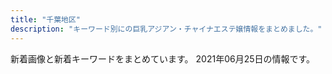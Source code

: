 ```yaml
---
title: "千葉地区"
description: "キーワード別にの巨乳アジアン・チャイナエステ嬢情報をまとめました。"
---
```


新着画像と新着キーワードをまとめています。
2021年06月25日の情報です。

<DmmAffiliateIns />
<KeywordTable
  shops={
    [
    {
        "url": "http://otona-room.work/",
        "station": "\u6804\u753a\u99c51\u756a\u53e3",
        "img_links": [
            "http://otona-room.work/b3.jpg",
            "http://otona-room.work/furo.jpg",
            "http://otona-room.work/b2.jpg",
            "http://otona-room.work/head_1_3705_1534384950723871.jpg",
            "http://otona-room.work/4.jpg",
            "http://otona-room.work/5.jpg",
            "http://otona-room.work/staff_5562_1531961868171342.jpg",
            "http://otona-room.work/1.jpg",
            "http://otona-room.work/1620041930.jpeg",
            "http://otona-room.work/head_2_3705_1542686088990068.jpg",
            "http://otona-room.work/3.jpg",
            "http://otona-room.work/staff_7611_1551333114399883.jpeg",
            "http://otona-room.work/g2.jpg",
            "http://otona-room.work/staff_5630_1549447096342302.jpg",
            "http://otona-room.work/staff_5562_1531961868171342.jpeg",
            "http://otona-room.work/kanban.jpg",
            "http://otona-room.work/movie.png",
            "http://otona-room.work/staff_7611_1551333114399883.jpg"
        ],
        "keywords": {},
        "name": "\u6843\u6e90\u90f7"
    },
    {
        "name": "\u30e9\u30d6\u30b2\u30fc\u30e0",
        "station": "JR\u7a32\u6bdb\u99c5\u6771\u53e3",
        "img_links": [
            "http://www.lovegame.iesjp.com/files/025-02.jpg",
            "http://www.lovegame.iesjp.com/files/053-02.jpg",
            "http://www.lovegame.iesjp.com/files/052.jpg",
            "http://www.lovegame.iesjp.com/img/goback.jpg",
            "http://www.lovegame.iesjp.com/files/041.jpg",
            "http://www.lovegame.iesjp.com/files/048.jpg",
            "http://www.lovegame.iesjp.com/files/041-02.jpg",
            "http://www.lovegame.iesjp.com/img/btn_side_mobile.jpg",
            "http://www.lovegame.iesjp.com/img/tel.png",
            "http://www.lovegame.iesjp.com/files/002-02.jpg",
            "http://www.lovegame.iesjp.com/files/048-02.jpg",
            "http://www.lovegame.iesjp.com/files/049-02.jpg",
            "http://www.lovegame.iesjp.com/img/ttl_news.png",
            "http://www.lovegame.iesjp.com/files/050-02.jpg",
            "http://www.lovegame.iesjp.com/files/053.jpg",
            "http://www.lovegame.iesjp.com/files/050.jpg",
            "http://www.lovegame.iesjp.com/files/046.jpg",
            "http://www.lovegame.iesjp.com/files/049.jpg",
            "http://www.lovegame.iesjp.com/files/026.jpg",
            "http://www.lovegame.iesjp.com/img/ttl_info.png",
            "http://www.lovegame.iesjp.com/files/054-02.jpg",
            "http://www.lovegame.iesjp.com/files/024-02.jpg",
            "http://www.lovegame.iesjp.com/files/002.jpg",
            "http://www.lovegame.iesjp.com/files/046-02.jpg",
            "http://www.lovegame.iesjp.com/images/slider/3.jpg",
            "http://www.lovegame.iesjp.com/files/054.jpg",
            "http://www.lovegame.iesjp.com/files/025.jpg",
            "http://www.lovegame.iesjp.com/files/026-02.jpg",
            "http://www.lovegame.iesjp.com/images/slider/1.jpg",
            "http://www.lovegame.iesjp.com/files/052-02.jpg",
            "http://www.lovegame.iesjp.com/files/013-02.jpg",
            "http://www.lovegame.iesjp.com/images/slider/2.jpg",
            "http://www.lovegame.iesjp.com/img/btn_blog.png",
            "http://www.lovegame.iesjp.com/files/024.jpg",
            "http://www.lovegame.iesjp.com/files/013.jpg",
            "http://www.lovegame.iesjp.com/img/pickup.jpg"
        ],
        "url": "http://www.lovegame.iesjp.com/",
        "keywords": {
            "87": 18,
            "85": 2,
            "86": 4,
            "84": 2,
            "C": 24,
            "D": 22
        }
    },
    {
        "name": "BLUE\u30cf\u30ef\u30a4",
        "img_links": [
            "http://www.es-bluehawai.com/files/010.jpg",
            "http://www.es-bluehawai.com/files/014.jpg",
            "http://www.es-bluehawai.com/images/coverParts.png",
            "http://www.es-bluehawai.com/files/009.jpg",
            "http://www.es-bluehawai.com/files/013.jpg",
            "http://www.es-bluehawai.com/files/008.jpg",
            "http://www.es-bluehawai.com/files/009-02.jpg",
            "http://www.es-bluehawai.com/files/011.jpg",
            "http://www.es-bluehawai.com/files/013-02.jpg",
            "http://www.es-bluehawai.com/files/012-02.jpg",
            "http://www.es-bluehawai.com/files/011-02.jpg",
            "http://www.es-bluehawai.com/files/008-02.jpg",
            "http://www.es-bluehawai.com/images/concept.jpg",
            "http://www.es-bluehawai.com/images/attention.png",
            "http://www.es-bluehawai.com/files/010-02.jpg",
            "http://www.es-bluehawai.com/files/012.jpg",
            "http://www.es-bluehawai.com/files/014-02.jpg",
            "http://www.es-bluehawai.com/images/infoSlide01.jpg",
            "http://www.es-bluehawai.com/images/goback.jpg"
        ],
        "station": "JR\u6d25\u7530\u6cbc\u99c5\u5317\u53e3",
        "url": "http://www.es-bluehawai.com/",
        "keywords": {
            "86": 4,
            "88": 2,
            "D": 10,
            "87": 8,
            "C": 4
        }
    },
    {
        "name": "\u7652\u3057\u5929\u4f7f",
        "keywords": {
            "D": 6,
            "85": 6,
            "C": 7,
            "87": 1
        },
        "station": "\u4e09\u54b2\u99c5\u6771\u53e3",
        "img_links": [
            "http://nikity.xyz/uploads/210618/1-21061Q43F0248.jpg",
            "http://nikity.xyz/uploads/210618/1-21061Q63R5147.jpg",
            "http://nikity.xyz/uploads/210618/1-21061Q43H0141.jpg",
            "http://nikity.xyz/uploads/210202/1-21020215543XH.jpg",
            "http://nikity.xyz/uploads/210618/1-21061Q43642339.jpg",
            "http://nikity.xyz/uploads/210202/1-21020215552R31.jpg",
            "http://nikity.xyz/uploads/210618/1-21061Q63S5620.jpg",
            "http://nikity.xyz/picture/s_staff.jpg",
            "http://nikity.xyz/uploads/210618/1-21061Q4355U02.jpg",
            "http://nikity.xyz/uploads/210618/1-21061Q63Z9C7.jpg",
            "http://nikity.xyz/picture/top.jpg",
            "http://nikity.xyz/uploads/210615/1-2106150U92V17.jpg",
            "http://nikity.xyz/uploads/210206/1-210206100410V8.jpg",
            "http://nikity.xyz/uploads/210615/1-2106150U91S21.jpg",
            "http://nikity.xyz/picture/room2.jpg",
            "http://nikity.xyz/uploads/210618/1-21061Q63920410.jpg",
            "http://nikity.xyz/picture/s_shedule.jpg",
            "http://nikity.xyz/uploads/210618/1-21061Q4361S10.jpg",
            "http://nikity.xyz/picture/room4.jpg",
            "http://nikity.xyz/uploads/210202/1-21020215563U25.jpg",
            "http://nikity.xyz/picture/s_news.jpg",
            "http://nikity.xyz/picture/room1.jpg",
            "http://nikity.xyz/picture/room3.jpg",
            "http://nikity.xyz/uploads/210618/1-21061Q63Ua92.jpg",
            "http://nikity.xyz/uploads/210206/1-210206100255409.jpg"
        ],
        "url": "http://nikity.xyz/"
    },
    {
        "station": "\u5343\u8449\u4e2d\u592e\u99c5\u6771\u53e3",
        "keywords": {
            "85": 4,
            "D": 5,
            "87": 1
        },
        "url": "https://resort-max.jpn.mn/",
        "img_links": [
            "https://resort-max.jpn.mn/images/1.jpg",
            "https://resort-max.jpn.mn/images/ser4.jpg",
            "https://resort-max.jpn.mn/images/top.jpg",
            "https://resort-max.jpn.mn/images/ser2.jpg",
            "https://resort-max.jpn.mn/photos/sites/133/2021/05/2021051910544539.jpg",
            "https://resort-max.jpn.mn/images/ser3.jpg",
            "https://resort-max.jpn.mn/images/ser5.jpg",
            "https://resort-max.jpn.mn/images/s_reruit.png",
            "https://resort-max.jpn.mn/images/ser1.jpg",
            "https://resort-max.jpn.mn/photos/sites/133/2021/05/2021051910543346.jpg",
            "https://resort-max.jpn.mn/images/top1.jpg",
            "https://resort-max.jpn.mn/images/mobile.jpg",
            "https://resort-max.jpn.mn/images/info.jpg",
            "https://resort-max.jpn.mn/images/s_staff.png",
            "https://resort-max.jpn.mn/images/ser6.jpg",
            "https://resort-max.jpn.mn/images/news.png",
            "https://resort-max.jpn.mn/images/2.jpg",
            "https://resort-max.jpn.mn/photos/sites/133/2021/05/2021051913260030.jpg"
        ],
        "name": "\u30ea\u30be\u30fc\u30c8MAX"
    },
    {
        "url": "http://www.sakura-relax.xyz/",
        "img_links": [
            "http://www.sakura-relax.xyz/files/033.jpg",
            "http://www.sakura-relax.xyz/images/m1.jpg",
            "http://www.sakura-relax.xyz/images/m3.jpg",
            "http://www.sakura-relax.xyz/images/slider-img002.jpg",
            "http://www.sakura-relax.xyz/images/rsubt4.png",
            "http://www.sakura-relax.xyz/images/rsubt7.png",
            "http://www.sakura-relax.xyz/files/030.jpg",
            "http://www.sakura-relax.xyz/files/011-02.jpg",
            "http://www.sakura-relax.xyz/files/031-02.jpg",
            "http://www.sakura-relax.xyz/photo_news/upimg/72004608f828daf47e_0.jpg",
            "http://www.sakura-relax.xyz/images/rsubt6.png",
            "http://www.sakura-relax.xyz/photo_news/upimg/722845f04113e12e26_0.jpg",
            "http://www.sakura-relax.xyz/files/034-02.jpg",
            "http://www.sakura-relax.xyz/images/rsubt1.png",
            "http://www.sakura-relax.xyz/images/slider-img001.jpg",
            "http://www.sakura-relax.xyz/files/034.jpg",
            "http://www.sakura-relax.xyz/images/rsubt3.png",
            "http://www.sakura-relax.xyz/photo_news/upimg/96987600678235ec58_0.jpg",
            "http://www.sakura-relax.xyz/images/m6.jpg",
            "http://www.sakura-relax.xyz/photo_news/upimg/826735f59e51ce9198_0.jpg",
            "http://www.sakura-relax.xyz/photo_news/upimg/540985f71445468556_0.jpg",
            "http://www.sakura-relax.xyz/files/030-02.jpg",
            "http://www.sakura-relax.xyz/photo_news/upimg/215885f1a37aac2e3e_0.jpg",
            "http://www.sakura-relax.xyz/photo_news/upimg/190185eb4f804163a1_0.jpg",
            "http://www.sakura-relax.xyz/images/b-online.png",
            "http://www.sakura-relax.xyz/files/032.jpg",
            "http://www.sakura-relax.xyz/files/033-02.jpg",
            "http://www.sakura-relax.xyz/files/011.jpg",
            "http://www.sakura-relax.xyz/images/rsubt2.png",
            "http://www.sakura-relax.xyz/images/rsubt5.png",
            "http://www.sakura-relax.xyz/photo_news/upimg/779835eabd0b716dfc_0.jpg",
            "http://www.sakura-relax.xyz/files/031.jpg",
            "http://www.sakura-relax.xyz/images/m4.jpg",
            "http://www.sakura-relax.xyz/photo_news/upimg/827105ecc9fb6cdf66_0.jpg",
            "http://www.sakura-relax.xyz/files/032-02.jpg",
            "http://www.sakura-relax.xyz/images/m2.jpg",
            "http://www.sakura-relax.xyz/images/tel2.png",
            "http://www.sakura-relax.xyz/images/b-tel.png"
        ],
        "name": "\u685c",
        "station": "JR\u56db\u8857\u9053\u99c5\u5317\u53e3",
        "keywords": {
            "89": 16,
            "E": 24,
            "90": 8,
            "D": 24,
            "\u4e73": 12,
            "87": 24,
            "\u30bb\u30af\u30b7\u30fc": 6,
            "\u5de8\u4e73": 12
        }
    },
    {
        "keywords": {
            "93": 2,
            "87": 3,
            "D": 5,
            "E": 1,
            "C": 1,
            "85": 1,
            "86": 2
        },
        "url": "http://www.aya-esthe.xyz/",
        "station": "JR\u7a32\u6bdb\u99c5\u6771\u53e3",
        "img_links": [
            "http://www.aya-esthe.xyz/files/027-02.jpg",
            "http://www.aya-esthe.xyz/files/005-02.jpg",
            "http://www.aya-esthe.xyz/files/046-02.jpg",
            "http://www.aya-esthe.xyz/images/int2.jpg",
            "http://www.aya-esthe.xyz/files/027-03.jpg",
            "http://www.aya-esthe.xyz/images/tel.jpg",
            "http://www.aya-esthe.xyz/files/056.jpg",
            "http://www.aya-esthe.xyz/images/news.jpg",
            "http://www.aya-esthe.xyz/files/056-02.jpg",
            "http://www.aya-esthe.xyz/files/051-02.jpg",
            "http://www.aya-esthe.xyz/images/staff_t.jpg",
            "http://www.aya-esthe.xyz/files/046-03.jpg",
            "http://www.aya-esthe.xyz/images/mobile.jpg",
            "http://www.aya-esthe.xyz/images/sys1.jpg",
            "http://www.aya-esthe.xyz/files/045-03.jpg",
            "http://www.aya-esthe.xyz/files/027.jpg",
            "http://www.aya-esthe.xyz/images/link_t.jpg",
            "http://www.aya-esthe.xyz/files/046.jpg",
            "http://www.aya-esthe.xyz/images/head.jpg",
            "http://www.aya-esthe.xyz/files/051.jpg",
            "http://www.aya-esthe.xyz/files/056-03.jpg",
            "http://www.aya-esthe.xyz/files/051-03.jpg",
            "http://www.aya-esthe.xyz/files/003-03.jpg",
            "http://www.aya-esthe.xyz/files/005.jpg",
            "http://www.aya-esthe.xyz/images/interior_t.jpg",
            "http://www.aya-esthe.xyz/files/006.jpg",
            "http://www.aya-esthe.xyz/files/003-02.jpg",
            "http://www.aya-esthe.xyz/files/045.jpg",
            "http://www.aya-esthe.xyz/files/005-03.jpg",
            "http://www.aya-esthe.xyz/files/003.jpg",
            "http://www.aya-esthe.xyz/files/006-03.jpg",
            "http://www.aya-esthe.xyz/files/045-02.jpg",
            "http://www.aya-esthe.xyz/files/006-02.jpg"
        ],
        "name": "\u5f69 \u3042\u3084"
    },
    {
        "name": "Sweet -\u30b9\u30a6\u30a3\u30fc\u30c8-",
        "img_links": [
            "http://moeai.est888.com/css/nav/nav-005.png",
            "http://moeai.est888.com/css/osusume-09.jpg",
            "http://moeai.est888.com/css/staff/staff11.jpg",
            "http://moeai.est888.com/css/staff/staff13-a.jpg",
            "http://moeai.est888.com/css/staff/staff004.jpg",
            "http://moeai.est888.com/css/staff/staff005-a.jpg",
            "http://moeai.est888.com/css/staff/staff07-a.jpg",
            "http://moeai.est888.com/css/staff/staff08-a.jpg",
            "http://moeai.est888.com/css/tel02.png",
            "http://moeai.est888.com/css/staff/staff01.jpg",
            "http://moeai.est888.com/css/staff/staff13.jpg",
            "http://moeai.est888.com/css/top-right02.jpg",
            "http://moeai.est888.com/css/staff/staff004-a.jpg",
            "http://moeai.est888.com/css/staff/staff07.jpg",
            "http://moeai.est888.com/css/staff/staff01-a.jpg",
            "http://moeai.est888.com/css/nav/nav-006.png",
            "http://moeai.est888.com/css/staff/staff10.jpg",
            "http://moeai.est888.com/css/staff/staff08.jpg",
            "http://moeai.est888.com/css/staff/staff10-a.jpg",
            "http://moeai.est888.com/css/nav/nav-004.png",
            "http://moeai.est888.com/css/staff/staff11-a.jpg",
            "http://moeai.est888.com/css/nav/nav-003.png",
            "http://moeai.est888.com/css/nav/nav-001.png",
            "http://moeai.est888.com/css/staff/staff09-a.jpg",
            "http://moeai.est888.com/css/staff/staff09.jpg",
            "http://moeai.est888.com/css/nav/nav-002.png",
            "http://moeai.est888.com/css/staff/staff005.jpg"
        ],
        "station": "\u5343\u8449\u4e2d\u592e\u99c5\u6771\u53e3",
        "url": "http://moeai.est888.com/",
        "keywords": {
            "D": 3,
            "90": 2,
            "92": 2,
            "89": 5,
            "E": 6
        }
    },
    {
        "station": "\u516b\u5343\u4ee3\u53f0\u99c5\u897f\u53e3",
        "name": "\u30a8\u30af\u30dc",
        "keywords": {
            "86": 1,
            "D": 6,
            "87": 5
        },
        "url": "http://www.ekubo.mensest.com/",
        "img_links": [
            "http://www.ekubo.mensest.com/files/002-02.jpg",
            "http://www.ekubo.mensest.com/images/nav-006.png",
            "http://www.ekubo.mensest.com/files/009.jpg",
            "http://www.ekubo.mensest.com/images/top003.png",
            "http://www.ekubo.mensest.com/files/009-02.jpg",
            "http://www.ekubo.mensest.com/images/top02-left.png",
            "http://www.ekubo.mensest.com/images/top01.png",
            "http://www.ekubo.mensest.com/images/osusume01.png",
            "http://www.ekubo.mensest.com/photo_news/upimg/3794060c2ef123ce55_0.jpg",
            "http://www.ekubo.mensest.com/images/nav-003.png",
            "http://www.ekubo.mensest.com/images/nav-002.png",
            "http://www.ekubo.mensest.com/photo_news/upimg/6733660d025702c2ae_0.jpg",
            "http://www.ekubo.mensest.com/files/004.jpg",
            "http://www.ekubo.mensest.com/files/004-02.jpg",
            "http://www.ekubo.mensest.com/files/001-02.jpg",
            "http://www.ekubo.mensest.com/photo_news/upimg/754985a09a8eff3433_1.jpg",
            "http://www.ekubo.mensest.com/images/nav-004.png",
            "http://www.ekubo.mensest.com/files/008-02.jpg",
            "http://www.ekubo.mensest.com/files/006.jpg",
            "http://www.ekubo.mensest.com/files/001.jpg",
            "http://www.ekubo.mensest.com/files/006-02.jpg",
            "http://www.ekubo.mensest.com/images/nav-005.png",
            "http://www.ekubo.mensest.com/photo_news/upimg/754985a09a8eff3433_2.jpg",
            "http://www.ekubo.mensest.com/images/tel.png",
            "http://www.ekubo.mensest.com/files/002.jpg",
            "http://www.ekubo.mensest.com/files/008.jpg",
            "http://www.ekubo.mensest.com/images/nav-001.png",
            "http://www.ekubo.mensest.com/images/s1.jpg",
            "http://www.ekubo.mensest.com/photo_news/upimg/754985a09a8eff3433_0.jpg"
        ]
    },
    {
        "url": "http://pareo.ests.jp/",
        "station": "JR\u897f\u5343\u8449\u99c5\u5357\u53e3",
        "keywords": {},
        "name": "PAREO\u30fb\u30d1\u30ec\u30aa",
        "img_links": []
    },
    {
        "name": "\u3082\u3057\u3082\u3057Baby",
        "keywords": {
            "90": 1,
            "E": 2,
            "89": 1,
            "87": 10,
            "D": 10
        },
        "img_links": [
            "http://www.mosimosi.esturl.com/files/021.jpg",
            "http://www.mosimosi.esturl.com/files/015.jpg",
            "http://www.mosimosi.esturl.com/img/nav-002.png",
            "http://www.mosimosi.esturl.com/img/tel.png",
            "http://www.mosimosi.esturl.com/files/019.jpg",
            "http://www.mosimosi.esturl.com/files/014.jpg",
            "http://www.mosimosi.esturl.com/img/stb.jpg",
            "http://www.mosimosi.esturl.com/files/011.jpg",
            "http://www.mosimosi.esturl.com/files/022.jpg",
            "http://www.mosimosi.esturl.com/img/nav-006.png",
            "http://www.mosimosi.esturl.com/img/top01.png",
            "http://www.mosimosi.esturl.com/img/stt.jpg",
            "http://www.mosimosi.esturl.com/img/nav-001.png",
            "http://www.mosimosi.esturl.com/files/020.jpg",
            "http://www.mosimosi.esturl.com/img/nav-003.png",
            "http://www.mosimosi.esturl.com/files/023.jpg",
            "http://www.mosimosi.esturl.com/files/024.jpg",
            "http://www.mosimosi.esturl.com/files/016.jpg",
            "http://www.mosimosi.esturl.com/img/nav-005.png",
            "http://www.mosimosi.esturl.com/files/017.jpg",
            "http://www.mosimosi.esturl.com/img/nav-004.png",
            "http://www.mosimosi.esturl.com/files/018.jpg"
        ],
        "station": "JR\u6d25\u7530\u6cbc\u99c5\u5317\u53e3",
        "url": "http://www.mosimosi.esturl.com/"
    },
    {
        "station": "\u5343\u8449\u4e2d\u592e\u99c5\u6771\u53e3",
        "url": "http://yuraku.xyz/",
        "name": "\u60a0\u697d",
        "keywords": {},
        "img_links": [
            "http://yuraku.xyz/_src/18967495/img20170725223357156708.png",
            "http://yuraku.xyz/_src/18967460/5.png",
            "http://yuraku.xyz/_src/20882127/img_3017.jpg",
            "http://yuraku.xyz/_src/18967463/_dsf3390.jpg",
            "http://yuraku.xyz/_src/18967448/cam.jpg",
            "http://yuraku.xyz/_src/18967520/_dsf3394.jpg",
            "http://yuraku.xyz/_src/56150697/wechatimg487.jpg",
            "http://yuraku.xyz/_src/35726664/cam.jpg",
            "http://yuraku.xyz/_src/57177419/wechatimg1389.jpg",
            "http://yuraku.xyz/_src/53238401/9a1dc03e7fc4c368dbf72815a34eee2.jpg",
            "http://yuraku.xyz/_src/18967447/_x1m6343.jpg",
            "http://yuraku.xyz/_src/18967497/sign.png",
            "http://yuraku.xyz/_src/18967484/img20170725142644542149.png",
            "http://yuraku.xyz/_src/18967450/top1.1.png",
            "http://yuraku.xyz/_src/18967454/3.png",
            "http://yuraku.xyz/_src/18967456/4.png",
            "http://yuraku.xyz/_src/18967465/_dsf3386.jpg",
            "http://yuraku.xyz/_src/18967469/news.png",
            "http://yuraku.xyz/_src/18967486/sign-1.jpg",
            "http://yuraku.xyz/_src/18967464/_dsf3394.jpg",
            "http://yuraku.xyz/_src/18967522/img20170726235401893025.png",
            "http://yuraku.xyz/_src/18967527/sign.png",
            "http://yuraku.xyz/_src/18967516/_dsf3390.jpg",
            "http://yuraku.xyz/_src/18967502/img20170726111759249054.png",
            "http://yuraku.xyz/_src/18967452/2.png",
            "http://yuraku.xyz/_src/20882128/img_2891.jpg",
            "http://yuraku.xyz/_src/18967518/_dsf3386.jpg",
            "http://yuraku.xyz/_src/18967466/img20170725121742291421.png",
            "http://yuraku.xyz/_src/18967446/img_2990.jpg",
            "http://yuraku.xyz/_src/18967510/img20170726235401893025.png",
            "http://yuraku.xyz/_src/51453457/139f161d31a81fc99b2a56bfb9e83ff.jpg",
            "http://yuraku.xyz/_src/36866010/wechatimg196.jpg",
            "http://yuraku.xyz/_src/18967458/1.png",
            "http://yuraku.xyz/_src/18967514/_dsf3393.jpg",
            "http://yuraku.xyz/_src/18967526/sign.png",
            "http://yuraku.xyz/_src/56150698/wechatimg458.jpg",
            "http://yuraku.xyz/_src/18967479/sign-1.jpg"
        ]
    },
    {
        "url": "http://rosabella.red/",
        "keywords": {
            "88": 1,
            "F": 1
        },
        "name": "\u9e97\u3046\u3089\u3089",
        "img_links": [
            "http://rosabella.red/_src/56513899/wechatimg1344.jpg",
            "http://rosabella.red/_src/56057667/wechatimg1346.jpg",
            "http://rosabella.red/_src/50390320/wechatimg1084.jpg",
            "http://rosabella.red/_src/52706170/wechatimg206.jpg",
            "http://rosabella.red/_src/40198192/s_info.jpg",
            "http://rosabella.red/_src/40198025/download-5.jpg",
            "http://rosabella.red/_src/40198017/download-1.jpg",
            "http://rosabella.red/_src/50390306/wechatimg1084.jpg",
            "http://rosabella.red/_src/40198220/s_info.jpg",
            "http://rosabella.red/_src/40198093/wx00020615-171913%402x.png",
            "http://rosabella.red/_src/53575334/3361616039248_.pic.jpg",
            "http://rosabella.red/_src/54543243/wechatimg1344.jpg",
            "http://rosabella.red/_src/40198189/s_face.jpg",
            "http://rosabella.red/_src/40198014/sign.png",
            "http://rosabella.red/_src/40198195/wx00020615-171913%402x.png",
            "http://rosabella.red/_src/50390319/wechatimg1084.jpg",
            "http://rosabella.red/_src/40198073/s_pick.jpg",
            "http://rosabella.red/_src/40198214/s_pick.jpg",
            "http://rosabella.red/_src/57117930/wechatimg1344.jpg",
            "http://rosabella.red/_src/40198062/s_info.jpg",
            "http://rosabella.red/_src/40198080/s_face.jpg",
            "http://rosabella.red/_src/53575336/3361616039248_.pic.jpg",
            "http://rosabella.red/_src/53575335/3361616039248_.pic.jpg",
            "http://rosabella.red/_src/40198065/wx00020615-171913%402x.png",
            "http://rosabella.red/_src/40198223/wx00020615-171913%402x.png",
            "http://rosabella.red/_src/44488629/cam-1.jpg",
            "http://rosabella.red/_src/50390318/wechatimg1084.jpg",
            "http://rosabella.red/_src/40198159/s_pick.jpg",
            "http://rosabella.red/_src/54543242/wechatimg1344.jpg",
            "http://rosabella.red/_src/57117936/wechatimg1346.jpg",
            "http://rosabella.red/_src/54543244/wechatimg1344.jpg",
            "http://rosabella.red/_src/56513371/wechatimg1344.jpg",
            "http://rosabella.red/_src/40198186/s_pick.jpg",
            "http://rosabella.red/_src/53868760/wechatimg1084.jpg",
            "http://rosabella.red/_src/54543219/wechatimg1344.jpg",
            "http://rosabella.red/_src/40198162/s_face.jpg",
            "http://rosabella.red/_src/40198217/s_face.jpg",
            "http://rosabella.red/_src/40198021/download-3.jpg",
            "http://rosabella.red/_src/52706194/wechatimg1346.jpg",
            "http://rosabella.red/_src/56057635/wechatimg1771.jpg",
            "http://rosabella.red/_src/40198019/download-2.jpg",
            "http://rosabella.red/_src/40198090/s_info.jpg",
            "http://rosabella.red/_src/55497169/wechatimg1346.jpg",
            "http://rosabella.red/_src/40198015/download.jpg",
            "http://rosabella.red/_src/56057658/wechatimg1346.jpg",
            "http://rosabella.red/_src/52706193/wechatimg1346.jpg",
            "http://rosabella.red/_src/40198045/s_face.jpg",
            "http://rosabella.red/_src/40198165/s_info.jpg",
            "http://rosabella.red/_src/40198023/download-4.jpg",
            "http://rosabella.red/_src/52706195/wechatimg1346.jpg",
            "http://rosabella.red/_src/40198029/s_pick.jpg",
            "http://rosabella.red/_src/40198168/wx00020615-171913%402x.png",
            "http://rosabella.red/_src/40198143/s_staff01.jpg",
            "http://rosabella.red/_src/53575325/3361616039248_.pic.jpg"
        ],
        "station": "JR\u7a32\u6bdb\u99c5\u6771\u53e3"
    },
    {
        "url": "http://koi.iest.info/",
        "keywords": {
            "87": 1,
            "E": 1,
            "C": 1,
            "83": 1,
            "D": 2,
            "86": 2
        },
        "img_links": [
            "http://koi.a2.reraku.work/upload/sites/35/2021/03/2021033104461989.jpg",
            "http://koi.a2.reraku.work/upload/sites/35/2021/03/2021033107355844.jpg",
            "http://koi.a2.reraku.work/upload/sites/35/2021/03/2021033107355844-366x549.jpg",
            "http://koi.iest.info/images/s_staff.png",
            "http://koi.iest.info/images/room1.jpg",
            "http://koi.iest.info/images/s_news.png",
            "http://koi.iest.info/images/info.jpg",
            "http://koi.iest.info/images/line.jpg",
            "http://koi.a2.reraku.work/upload/sites/35/2021/03/2021033107345332.jpg",
            "http://koi.a2.reraku.work/upload/sites/35/2021/03/2021033104461989-366x549.jpg",
            "http://koi.a2.reraku.work/upload/sites/35/2021/03/2021033104461878.jpg",
            "http://koi.iest.info/images/s_face.png",
            "http://koi.iest.info/images/top.png",
            "http://koi.iest.info/images/mobile.jpg",
            "http://koi.a2.reraku.work/upload/sites/35/2021/03/2021033107345332-366x549.jpg",
            "http://koi.a2.reraku.work/upload/sites/35/2021/03/2021033104461878-366x549.jpg"
        ],
        "name": "\u6d77\u306e\u611b",
        "station": "\u5343\u8449\u4e2d\u592e\u99c5\u897f\u53e3"
    },
    {
        "img_links": [
            "https://yumesato.relaxjp.com/css/staff/staff03.png",
            "https://yumesato.relaxjp.com/css/nav/nav-003.png",
            "https://yumesato.relaxjp.com/css/top01.png",
            "https://yumesato.relaxjp.com/css/nav/nav-004.png",
            "https://yumesato.relaxjp.com/css/staff/staff05.png",
            "https://yumesato.relaxjp.com/css/staff/staff02-a.png",
            "https://yumesato.relaxjp.com/css/nav/nav-006.png",
            "https://yumesato.relaxjp.com/css/nav/nav-005.png",
            "https://yumesato.relaxjp.com/css/staff/staff06.png",
            "https://yumesato.relaxjp.com/css/nav/nav-001.png",
            "https://yumesato.relaxjp.com/css/staff/staff08.png",
            "https://yumesato.relaxjp.com/css/staff/staff07-a.png",
            "https://yumesato.relaxjp.com/css/staff/staff08-a.png",
            "https://yumesato.relaxjp.com/css/nav/nav-002.png",
            "https://yumesato.relaxjp.com/css/staff/staff07.png",
            "https://yumesato.relaxjp.com/css/tel.png",
            "https://yumesato.relaxjp.com/css/staff/staff09-a.png",
            "https://yumesato.relaxjp.com/css/staff/staff02.png",
            "https://yumesato.relaxjp.com/css/staff/staff09.png",
            "https://yumesato.relaxjp.com/css/staff/staff06-a.png",
            "https://yumesato.relaxjp.com/css/top02.png",
            "https://yumesato.relaxjp.com/css/staff/staff03-a.png",
            "https://yumesato.relaxjp.com/css/staff/staff01-a.png",
            "https://yumesato.relaxjp.com/css/staff/staff01.png",
            "https://yumesato.relaxjp.com/css/staff/staff004-a.png",
            "https://yumesato.relaxjp.com/css/staff/staff05-a.png",
            "https://yumesato.relaxjp.com/css/staff/staff004.png"
        ],
        "station": "JR\u56db\u8857\u9053\u99c5\u5317\u53e3",
        "keywords": {
            "89": 1,
            "G": 1,
            "86": 7,
            "C": 1,
            "93": 1,
            "D": 3,
            "E": 4
        },
        "name": "\u5922\u91cc \uff5e\u3086\u3081\u3055\u3068\uff5e",
        "url": "https://yumesato.relaxjp.com/"
    },
    {
        "station": "JR\u8607\u6211\u99c5",
        "keywords": {
            "C": 7
        },
        "name": "Orange \u30aa\u30e9\u30f3\u30b8\u30e5",
        "url": "https://www.orange-relaxation.com/",
        "img_links": [
            "https://static.wixstatic.com/media/656261_cd548a1ebd6547bca0b1f7902b51ec53~mv2.jpg",
            "https://static.wixstatic.com/media/656261_d5f654a2160b48ac899281411259fefe~mv2.jpg",
            "https://static.wixstatic.com/media/656261_dc91ba7dbcfd49cf94b6f33f427eabc4~mv2.jpg",
            "https://static.wixstatic.com/media/656261_13b56d76ba4b4f3fbdd2d614b7f3131a~mv2.jpg",
            "https://static.wixstatic.com/media/656261_352bc4d873814c08890c13c58d54ed11~mv2.jpg",
            "https://static.wixstatic.com/media/656261_f19819762927421fbc7e462b610e64db~mv2.jpg",
            "https://static.wixstatic.com/media/656261_1e3c42dadc4c43f6a67e3c43ab3a7e86~mv2.jpg"
        ]
    },
    {
        "keywords": {},
        "name": "\u3055\u304f\u3089",
        "station": "JR\u6210\u7530\u99c5\u6771\u53e3",
        "img_links": [
            "http://sakura-es.biz/images/r3.jpg",
            "http://sakura-es.biz/images/mobile.jpg",
            "http://sakura-es.biz/images/bottom.jpg",
            "http://sakura-es.biz/images/staffr.jpg",
            "http://sakura-es.biz/images/st03.jpg",
            "http://sakura-es.biz/images/st01.jpg",
            "http://sakura-es.biz/images/st02.jpg",
            "http://sakura-es.biz/images/top.png",
            "http://sakura-es.biz/images/r1.jpg"
        ],
        "url": "http://sakura-es.biz"
    },
    {
        "name": "\u6843\u9999",
        "station": "JR\u6d25\u7530\u6cbc\u99c5\u5317\u53e3",
        "img_links": [
            "http://momoka.iest.info/photos/sites/11/2019/12/2019120410554229.jpg",
            "http://momoka.iest.info/photos/sites/11/2020/02/2020020411095362.jpg",
            "http://momoka.iest.info/photos/sites/11/2020/01/2020010615504056.jpg",
            "http://momoka.iest.info/photos/sites/11/2020/01/202001061550092.jpg",
            "http://momoka.iest.info/photos/sites/11/2021/04/2021042614474181-600x800.jpg",
            "http://momoka.iest.info/photos/sites/11/2020/08/2020081513232423.jpg",
            "http://momoka.iest.info/photos/sites/11/2021/06/2021061511094623.jpg",
            "http://momoka.iest.info/photos/sites/11/2021/06/2021062020080527-e1624187298864.jpg",
            "http://momoka.iest.info/photos/sites/11/2021/04/2021042011033371.jpg",
            "http://momoka.iest.info/photos/sites/11/2020/08/2020081513255337.jpg",
            "http://momoka.iest.info/photos/sites/11/2020/12/2020121016111969.jpg",
            "http://momoka.iest.info/photos/sites/11/2021/06/2021061511094623-600x800.jpg",
            "http://momoka.iest.info/photos/sites/11/2021/05/2021061119572176-e1623409049642.jpeg",
            "http://momoka.iest.info/images/link_nav04.jpg",
            "http://momoka.iest.info/images/tit_staff1.png",
            "http://momoka.iest.info/images/staff02.png",
            "http://momoka.iest.info/images/side_mobile.jpg",
            "http://momoka.iest.info/photos/sites/11/2021/02/2021021911090965.jpg",
            "http://momoka.iest.info/photos/sites/11/2021/04/2021040412543851.jpg",
            "http://momoka.iest.info/images/link_nav06.jpg",
            "http://momoka.iest.info/images/link_nav01.jpg",
            "http://momoka.iest.info/images/side_tel.jpg",
            "http://momoka.iest.info/photos/sites/11/2021/06/2021062114572622.jpg",
            "http://momoka.iest.info/photos/sites/11/2021/05/2021052010441693.jpg",
            "http://momoka.iest.info/photos/sites/11/2021/04/202104031114456.jpg",
            "http://momoka.iest.info/photos/sites/11/2019/12/2019121918430664.jpg",
            "http://momoka.iest.info/photos/sites/11/2021/06/2021061210281267.jpg",
            "http://momoka.iest.info/photos/sites/11/2021/02/2021022610281385.jpg",
            "http://momoka.iest.info/photos/sites/11/2021/01/202101081554510.jpg",
            "http://momoka.iest.info/images/end.png",
            "http://momoka.iest.info/images/tit_pick.png",
            "http://momoka.iest.info/photos/sites/11/2021/05/2021052010441693-600x800.jpg",
            "http://momoka.iest.info/images/sp_top.png",
            "http://momoka.iest.info/images/link_nav02.jpg",
            "http://momoka.iest.info/images/tit_link.png",
            "http://momoka.iest.info/photos/sites/11/2021/03/2021032715032815.jpg",
            "http://momoka.iest.info/photos/sites/11/2020/07/2020073110302456-e1600047741736.jpg",
            "http://momoka.iest.info/images/link_nav05.jpg",
            "http://momoka.iest.info/photos/sites/11/2019/12/2019120814110783.jpg",
            "http://momoka.iest.info/images/link_nav03.jpg",
            "http://momoka.iest.info/images/tit_new.png",
            "http://momoka.iest.info/images/top.png",
            "http://momoka.iest.info/photos/sites/11/2020/07/2020073110302456.jpg",
            "http://momoka.iest.info/photos/sites/11/2019/11/2019112219364120.jpg",
            "http://momoka.iest.info/photos/sites/11/2021/04/2021041915274145.jpg",
            "http://momoka.iest.info/photos/sites/11/2021/04/2021042614474181.jpg",
            "http://momoka.iest.info/images/staff01.png"
        ],
        "keywords": {
            "83": 2,
            "84": 1,
            "87": 5,
            "82": 1,
            "89": 2,
            "86": 4,
            "D": 12,
            "E": 6,
            "88": 4,
            "93": 1,
            "C": 2,
            "91": 1,
            "85": 3,
            "G": 4
        },
        "url": "http://momoka.iest.info/"
    },
    {
        "keywords": {},
        "img_links": [
            "http://www.heartheart.xyz/index_files/1615350476-tg.jpg",
            "http://www.heartheart.xyz/uploads/210605/1-210605154RYX.jpg",
            "http://www.heartheart.xyz/index_files/1615346279-interior.jpg",
            "http://www.heartheart.xyz/index_files/1615344802-headpc.jpg",
            "http://www.heartheart.xyz/index_files/1615346254-staff.jpg",
            "http://www.heartheart.xyz/uploads/210605/1-210605155101N8.jpg",
            "http://www.heartheart.xyz/uploads/210605/1-210605154KQ08.jpg",
            "http://www.heartheart.xyz/uploads/210607/1-21060GJ61O50.jpg",
            "http://www.heartheart.xyz/index_files/1615346033-top.jpg",
            "http://www.heartheart.xyz/uploads/allimg/210605/1-210605155403X8.jpg",
            "http://www.heartheart.xyz/index_files/1615349416-pickup.jpg",
            "http://www.heartheart.xyz/index_files/1615344873-headpm.jpg",
            "http://www.heartheart.xyz/uploads/210607/1-21060GJ500163.jpg",
            "http://www.heartheart.xyz/uploads/210605/1-210605154J1633.jpg",
            "http://www.heartheart.xyz/uploads/allimg/210605/1-21060515541X60.jpg",
            "http://www.heartheart.xyz/index_files/pagetop.png",
            "http://www.heartheart.xyz/uploads/allimg/210605/1-210605155430b8.jpg",
            "http://www.heartheart.xyz/index_files/1615354994-interior_t.jpg",
            "http://www.heartheart.xyz/uploads/210605/1-2106051549544c.jpg",
            "http://www.heartheart.xyz/index_files/1615347885-news.jpg",
            "http://www.heartheart.xyz/uploads/allimg/210605/1-21060515534c31.jpg",
            "http://www.heartheart.xyz/uploads/allimg/210605/1-2106051555531Z.jpg",
            "http://www.heartheart.xyz/index_files/1615349518-pickupb.png",
            "http://www.heartheart.xyz/uploads/210607/1-21060GJ62bP.jpg",
            "http://www.heartheart.xyz/uploads/210605/1-210605155023J9.jpg",
            "http://www.heartheart.xyz/uploads/210607/1-21060GJ511552.jpg"
        ],
        "name": "\u30b9\u30c8\u30ed\u30d9\u30ea\u30fc",
        "url": "http://www.heartheart.xyz/",
        "station": "JR\u6d25\u7530\u6cbc\u99c5\u5317\u53e3"
    },
    {
        "img_links": [
            "http://www.es-goi.click/images/sys5.jpg",
            "http://www.es-goi.click/images/int2.jpg",
            "http://www.es-goi.click/images/sys3.jpg",
            "http://www.es-goi.click/images/head.jpg",
            "http://www.es-goi.click/images/4.jpg",
            "http://www.es-goi.click/images/sys4.jpg",
            "http://www.es-goi.click/images/sys2.jpg",
            "http://www.es-goi.click/images/info.jpg",
            "http://www.es-goi.click/images/1.jpg",
            "http://www.es-goi.click/images/tr.jpg",
            "http://www.es-goi.click/images/staff_t.jpg",
            "http://www.es-goi.click/images/2.jpg",
            "http://www.es-goi.click/images/interior_t.jpg",
            "http://www.es-goi.click/img/yuri1.jpg",
            "http://www.es-goi.click/img/emi1.jpg",
            "http://www.es-goi.click/images/sys1.jpg",
            "http://www.es-goi.click/img/rika1.jpg",
            "http://www.es-goi.click/images/mobile.jpg",
            "http://www.es-goi.click/images/3.jpg",
            "http://www.es-goi.click/img/hana1.jpg",
            "http://www.es-goi.click/images/news.jpg",
            "http://www.es-goi.click/images/line.jpg",
            "http://www.es-goi.click/images/int1.jpg"
        ],
        "station": "JR\u4e94\u4e95\u99c5\u6771\u53e3",
        "keywords": {},
        "name": "\u9759\u5fc3\u5802\uff5e\u30bb\u30a4\u30b7\u30f3\u30c9\u30a6\uff5e",
        "url": "http://www.es-goi.click/"
    },
    {
        "station": "\u5317\u7fd2\u5fd7\u91ce\u99c5",
        "name": "\u697d\u5712\u5802",
        "keywords": {
            "85": 2,
            "E": 2,
            "D": 4,
            "87": 1,
            "86": 3
        },
        "img_links": [
            "http://xn--cckzerb5br7a.net/images/cg01.jpg",
            "http://xn--cckzerb5br7a.net/images/cg04.jpg",
            "http://xn--cckzerb5br7a.net/images/cg05.jpg",
            "http://xn--cckzerb5br7a.net/images/cg06.jpg",
            "http://xn--cckzerb5br7a.net/images/cg03.jpg",
            "http://xn--cckzerb5br7a.net/images/cg02.jpg",
            "http://xn--cckzerb5br7a.net/images/bj3.jpg"
        ],
        "url": "http://xn--cckzerb5br7a.net/"
    },
    {
        "img_links": [
            "http://www.es-lime.info/images/tel.png",
            "http://www.es-lime.info/images/sys.jpg",
            "http://www.es-lime.info/img/eko1.jpg",
            "http://www.es-lime.info/images/menu/top.png",
            "http://www.es-lime.info/staff/rina.jpg",
            "http://www.es-lime.info/images/rec.jpg",
            "http://www.es-lime.info/staff/ai.jpg",
            "http://www.es-lime.info/img/yuki1.jpg",
            "http://www.es-lime.info/staff/miyuki.jpg",
            "http://www.es-lime.info/images/menu/interior.png",
            "http://www.es-lime.info/images/interior_t.jpg",
            "http://www.es-lime.info/images/int2.png",
            "http://www.es-lime.info/staff/eko.jpg",
            "http://www.es-lime.info/img/ayumi1.jpg",
            "http://www.es-lime.info/images/int1.jpg",
            "http://www.es-lime.info/images/staff_t.jpg",
            "http://www.es-lime.info/img/miyuki1.jpg",
            "http://www.es-lime.info/staff/megumi.jpg",
            "http://www.es-lime.info/img/ai1.jpg",
            "http://www.es-lime.info/images/menu/staff.png",
            "http://www.es-lime.info/staff/ayumi.jpg",
            "http://www.es-lime.info/staff/yuki.jpg",
            "http://www.es-lime.info/images/time.jpg",
            "http://www.es-lime.info/img/megumi1.jpg",
            "http://www.es-lime.info/img/rina1.jpg",
            "http://www.es-lime.info/images/tg.png",
            "http://www.es-lime.info/images/right.png",
            "http://www.es-lime.info/images/news.jpg"
        ],
        "station": "\u5343\u8449\u4e2d\u592e\u99c5\u6771\u53e3",
        "keywords": {},
        "name": "Flower",
        "url": "http://www.es-lime.info/"
    },
    {
        "url": "http://www.oggi.relaxmens.com/",
        "keywords": {
            "D": 4,
            "87": 3,
            "86": 1
        },
        "station": "JR\u7a32\u6bdb\u99c5\u6771\u53e3",
        "name": "\u691b \uff5e\u3082\u307f\u3058\uff5e",
        "img_links": [
            "http://www.oggi.relaxmens.com/img/nav-004.png",
            "http://www.oggi.relaxmens.com/files/016.jpg",
            "http://www.oggi.relaxmens.com/img/nav-002.png",
            "http://www.oggi.relaxmens.com/img/top01.png",
            "http://www.oggi.relaxmens.com/img/tel.png",
            "http://www.oggi.relaxmens.com/files/001.jpg",
            "http://www.oggi.relaxmens.com/img/stt.jpg",
            "http://www.oggi.relaxmens.com/files/015.jpg",
            "http://www.oggi.relaxmens.com/files/017.jpg",
            "http://www.oggi.relaxmens.com/img/stb.jpg",
            "http://www.oggi.relaxmens.com/img/nav-006.png",
            "http://www.oggi.relaxmens.com/img/nav-001.png",
            "http://www.oggi.relaxmens.com/img/nav-003.png",
            "http://www.oggi.relaxmens.com/img/nav-005.png"
        ]
    },
    {
        "keywords": {},
        "img_links": [
            "http://aroma-relax.pink/images/top.jpg",
            "http://aroma-relax.pink/images/cg01.jpg",
            "http://aroma-relax.pink/images/r2.jpg",
            "http://aroma-relax.pink/link/menlog.jpg",
            "http://aroma-relax.pink/images/cg011.jpg",
            "http://aroma-relax.pink/images/cg02.jpg",
            "http://aroma-relax.pink/images/cg03.jpg",
            "http://aroma-relax.pink/images/r1.jpg",
            "http://aroma-relax.pink/images/cg05.jpg"
        ],
        "name": "\u6e80\u8db3",
        "station": "JR\u4f50\u5009\u99c5\u5317\u53e3",
        "url": "http://aroma-relax.pink/"
    },
    {
        "keywords": {},
        "url": "http://estela-spa.ests.jp/",
        "name": "\u30eb\u30d3\u30fc",
        "img_links": [],
        "station": "\u5343\u8449\u4e2d\u592e\u99c5\u897f\u53e3"
    },
    {
        "name": "\u304a\u304b\u3048\u308a",
        "url": "http://wureshii.tokyo/",
        "keywords": {
            "C": 14
        },
        "station": "JR\u6d25\u7530\u6cbc\u99c5\u5317\u53e3",
        "img_links": [
            "http://wureshii.tokyo/static/picture/tit-infor.png",
            "http://wureshii.tokyo/uploads/210608/1-21060Q44I33Y.jpg",
            "http://wureshii.tokyo/static/picture/room1.png",
            "http://wureshii.tokyo/static/picture/room2.png",
            "http://wureshii.tokyo/static/picture/room3.png",
            "http://wureshii.tokyo/static/picture/infor.png",
            "http://wureshii.tokyo/static/picture/room4.png",
            "http://wureshii.tokyo/static/picture/info.png",
            "http://wureshii.tokyo/static/picture/tite-staff.png",
            "http://wureshii.tokyo/uploads/210608/1-21060Q44621639.jpg",
            "http://wureshii.tokyo/uploads/210608/1-21060Q44AD14.jpg",
            "http://wureshii.tokyo/uploads/210608/1-21060Q44PD53.jpg",
            "http://wureshii.tokyo/static/picture/tit-new.png",
            "http://wureshii.tokyo/static/picture/tit-pick.png",
            "http://wureshii.tokyo/static/picture/tit-gat.png",
            "http://wureshii.tokyo/static/picture/top.png"
        ]
    },
    {
        "url": "http://www.cianzan.xyz/",
        "keywords": {
            "C": 1,
            "89": 1,
            "86": 2,
            "D": 2
        },
        "station": "JR\u56db\u8857\u9053\u99c5\u5317\u53e3",
        "name": "\u304a\u304b\u3048\u308a",
        "img_links": [
            "http://www.cianzan.xyz/static/picture/right.jpg",
            "http://www.cianzan.xyz/static/picture/nav-003.png",
            "http://www.cianzan.xyz/uploads/201209/1-201209110351409.jpg",
            "http://www.cianzan.xyz/static/picture/top01.png",
            "http://www.cianzan.xyz/uploads/210610/1-210610152Z4458.jpg",
            "http://www.cianzan.xyz/static/picture/left.jpg",
            "http://www.cianzan.xyz/static/picture/nav-004.png",
            "http://www.cianzan.xyz/uploads/201207/1-20120G05I9133.jpg",
            "http://www.cianzan.xyz/static/picture/nav-005.png",
            "http://www.cianzan.xyz/static/picture/nav-001.png",
            "http://www.cianzan.xyz/static/picture/tel.png",
            "http://www.cianzan.xyz/uploads/201204/1-20120414562N15.jpg",
            "http://www.cianzan.xyz/uploads/210610/1-210610152K64Q.jpg",
            "http://www.cianzan.xyz/uploads/201209/1-20120911033J44.jpg",
            "http://www.cianzan.xyz/uploads/210610/1-210610152TL11.jpg",
            "http://www.cianzan.xyz/static/picture/top003.jpg",
            "http://www.cianzan.xyz/uploads/201207/1-20120G05H03F.jpg",
            "http://www.cianzan.xyz/static/picture/nav-006.png",
            "http://www.cianzan.xyz/uploads/201204/1-20120414525DJ.jpg",
            "http://www.cianzan.xyz/static/picture/nav-002.png"
        ]
    },
    {
        "keywords": {},
        "url": "http://www.yatunomi.com/",
        "img_links": [
            "http://www.yatunomi.com/images/sample_photo1.jpg",
            "http://www.yatunomi.com/images/003.jpg",
            "http://www.yatunomi.com/images/3.jpg",
            "http://www.yatunomi.com/images/46-11051416223130.jpg",
            "http://www.yatunomi.com/images/005.jpg",
            "http://www.yatunomi.com/images/icon_bar.png",
            "http://www.yatunomi.com/images/sample1.jpg",
            "http://www.yatunomi.com/images/02.jpg",
            "http://www.yatunomi.com/images/1.jpg",
            "http://www.yatunomi.com/images/006.jpg",
            "http://www.yatunomi.com/images/sample_photo3.jpg",
            "http://www.yatunomi.com/images/sample_photo2.jpg",
            "http://www.yatunomi.com/images/01.jpg",
            "http://www.yatunomi.com/images/2.jpg",
            "http://www.yatunomi.com/images/004.jpg",
            "http://www.yatunomi.com/images/sample_photo4.jpg"
        ],
        "name": "\u30ea\u30e9\u30db\u30fc\u30e0",
        "station": "\u5317\u7fd2\u5fd7\u91ce\u99c5\u6771\u53e3"
    },
    {
        "url": "http://guyutie.xyz/",
        "name": "\u732b\u3061\u3083\u3093",
        "station": "\u5343\u8449\u4e2d\u592e\u99c5\u897f\u53e3",
        "keywords": {
            "E": 8,
            "90": 4,
            "88": 4,
            "F": 4,
            "D": 4,
            "92": 8
        },
        "img_links": [
            "http://guyutie.xyz/uploads/210423/1-2104231005262O.jpg",
            "http://guyutie.xyz/uploads/210423/1-210423100551V0.jpg",
            "http://guyutie.xyz/index_files/room4.jpg",
            "http://guyutie.xyz/index_files/room2.jpg",
            "http://guyutie.xyz/index_files/room1.jpg",
            "http://guyutie.xyz/uploads/210423/1-2104231005135E.jpg",
            "http://guyutie.xyz/index_files/room3.jpg",
            "http://guyutie.xyz/uploads/210423/1-210423100539134.jpg"
        ]
    },
    {
        "station": "\u4eac\u6210\u5927\u4e45\u4fdd\u99c5",
        "img_links": [
            "http://es-littlefairy.xyz/_src/31704938/s2.png",
            "http://es-littlefairy.xyz/_src/31705028/staff6.jpg",
            "http://es-littlefairy.xyz/_src/31705008/sign.png",
            "http://es-littlefairy.xyz/_src/31705056/nophoto.jpg",
            "http://es-littlefairy.xyz/_src/31705033/staff6.jpg",
            "http://es-littlefairy.xyz/_src/31705039/staff2.jpg",
            "http://es-littlefairy.xyz/_src/31705070/sign.png",
            "http://es-littlefairy.xyz/_src/31705054/staff3.jpg",
            "http://es-littlefairy.xyz/_src/36400663/staff_line.png",
            "http://es-littlefairy.xyz/_src/31704998/staff8.png",
            "http://es-littlefairy.xyz/_src/31705011/staff8.png",
            "http://es-littlefairy.xyz/_src/31705032/staff6.jpg",
            "http://es-littlefairy.xyz/_src/31705081/sign.png",
            "http://es-littlefairy.xyz/_src/31704940/staff2.jpg",
            "http://es-littlefairy.xyz/_src/31705055/staff3.jpg",
            "http://es-littlefairy.xyz/_src/31705045/nophoto.jpg",
            "http://es-littlefairy.xyz/_src/31704946/3.png",
            "http://es-littlefairy.xyz/_src/31704914/sign.png",
            "http://es-littlefairy.xyz/_src/31705063/sign.png",
            "http://es-littlefairy.xyz/_src/31705013/nophoto.jpg",
            "http://es-littlefairy.xyz/_src/31704941/staff3.jpg",
            "http://es-littlefairy.xyz/_src/31705102/sign.png",
            "http://es-littlefairy.xyz/_src/31705098/denpu.jpg",
            "http://es-littlefairy.xyz/_src/31704943/s1.png",
            "http://es-littlefairy.xyz/_src/31705050/staff3.jpg",
            "http://es-littlefairy.xyz/_src/31705106/sign.png",
            "http://es-littlefairy.xyz/_src/31705021/staff7.jpg",
            "http://es-littlefairy.xyz/_src/31705004/s_staff.png",
            "http://es-littlefairy.xyz/_src/31705023/nophoto.jpg",
            "http://es-littlefairy.xyz/_src/31705043/staff2.jpg",
            "http://es-littlefairy.xyz/_src/31705048/staff_line.png",
            "http://es-littlefairy.xyz/_src/31705022/staff7.jpg",
            "http://es-littlefairy.xyz/_src/31704942/staff8.jpg",
            "http://es-littlefairy.xyz/_src/31705002/sign.png",
            "http://es-littlefairy.xyz/_src/31705085/sign.png",
            "http://es-littlefairy.xyz/_src/31704948/1.png",
            "http://es-littlefairy.xyz/_src/36400657/staff8.jpg",
            "http://es-littlefairy.xyz/_src/31705037/staff_line.png",
            "http://es-littlefairy.xyz/_src/36400597/staff8.png",
            "http://es-littlefairy.xyz/_src/31705026/staff_line.png",
            "http://es-littlefairy.xyz/_src/31704996/staff_line.png",
            "http://es-littlefairy.xyz/_src/36400656/staff8.jpg",
            "http://es-littlefairy.xyz/_src/31704952/s3.png",
            "http://es-littlefairy.xyz/_src/31704981/sign.png",
            "http://es-littlefairy.xyz/_src/31705015/staff_line.png",
            "http://es-littlefairy.xyz/_src/36400671/1.png",
            "http://es-littlefairy.xyz/_src/36400652/staff8.jpg",
            "http://es-littlefairy.xyz/_src/36400658/nophoto.jpg",
            "http://es-littlefairy.xyz/_src/31705034/nophoto.jpg",
            "http://es-littlefairy.xyz/_src/31705012/staff8.png",
            "http://es-littlefairy.xyz/_src/31705044/staff2.jpg",
            "http://es-littlefairy.xyz/_src/31704980/sign.png",
            "http://es-littlefairy.xyz/_src/31705017/staff7.jpg",
            "http://es-littlefairy.xyz/_src/31704960/end1.png"
        ],
        "name": "\u512a\u30fb\u3086\u3046",
        "keywords": {},
        "url": "http://es-littlefairy.xyz/"
    },
    {
        "keywords": {},
        "img_links": [
            "https://beautytime.space/wp-content/uploads/2021/02/\u4fa1\u683c\u886820210203.png",
            "https://beautytime.space/wp-content/uploads/elementor/thumbs/staff4-1-owelqgr00ctf493ev3w1zjia2cihf8zxnq49xc9hc0.png",
            "https://beautytime.space/wp-content/uploads/2020/10/mmexport1604140517606.jpg",
            "https://beautytime.space/wp-content/uploads/2020/10/\u30a2\u30af\u30bb\u30b9\u30eb\u30fc\u30c81-1024x489.png",
            "https://beautytime.space/wp-content/uploads/2021/02/\u30ad\u30e3\u30f3\u30da\u30fc\u30f34-2-768x543.png",
            "https://beautytime.space/wp-content/uploads/elementor/thumbs/ayumi-p1e4ai767xx5vz0xcqd8l3yfna7x76gyoesoburif4.jpg",
            "https://beautytime.space/wp-content/uploads/2020/10/\u30a2\u30af\u30bb\u30b9\u30eb\u30fc\u30c82-1024x485.png",
            "https://beautytime.space/wp-content/uploads/elementor/thumbs/yuka-p50lu8ddrj4jzit1n7g1xcrmco1jnmazdqu6br4cn4.jpg",
            "https://beautytime.space/wp-content/uploads/2020/11/\u30ed\u30d3\u30fc20201113.jpg",
            "https://beautytime.space/wp-content/uploads/2020/10/\u30a2\u30af\u30bb\u30b9\u30eb\u30fc\u30c83-1024x483.png",
            "https://beautytime.space/wp-content/uploads/elementor/thumbs/staff1-owelm8h5970yvf8lka2hrlxltxd0sa7f2sfm6ij9c0.jpg",
            "https://beautytime.space/wp-content/uploads/elementor/thumbs/ai-p80k724p4trgk3fhd2enzcl1yl8t5tncq55hdgwq2o.jpg",
            "https://beautytime.space/wp-content/uploads/2020/10/DSC08765-scaled.jpg",
            "https://beautytime.space/wp-content/uploads/elementor/thumbs/rina3-ozcekvwkqdljmcxrlasoi6p0ed9pcrmhowb1olewao.jpg",
            "https://yoga.oceanwp.org/wp-content/uploads/2016/09/avatar.jpg"
        ],
        "name": "\u30d3\u30e5\u30fc\u30c6\u30a3\u30fc\u30bf\u30a4\u30e0",
        "url": "https://beautytime.space/",
        "station": "\u5317\u7fd2\u5fd7\u91ce\u99c5"
    },
    {
        "keywords": {},
        "url": "https://y-bijin.aoaoeo.com/",
        "name": "\u865c\u7f8e\u4eba\uff5e\u3068\u308a\u3053\u3073\u3058\u3093\uff5e",
        "station": "\u516b\u5343\u4ee3\u53f0\u99c5\u897f\u53e3",
        "img_links": []
    },
    {
        "station": "\u5343\u8449\u4e2d\u592e\u99c5",
        "keywords": {},
        "name": "\u5929\u4f7f\u697d\u5712",
        "img_links": [],
        "url": "http://sara.xyz.mn/"
    },
    {
        "name": "\u7652\u3057\u7f8e\u4eba",
        "img_links": [
            "http://kurumioui.tokyo/static/picture/m-head03.png",
            "http://kurumioui.tokyo/uploads/201202/1-201202151356327.jpg",
            "http://kurumioui.tokyo/uploads/201001/1-201001104A12O.jpg",
            "http://kurumioui.tokyo/static/picture/sp-tel.png",
            "http://kurumioui.tokyo/static/picture/m-top04.png",
            "http://kurumioui.tokyo/static/picture/nav06.png",
            "http://kurumioui.tokyo/static/picture/m-top02.png",
            "http://kurumioui.tokyo/static/picture/nav01.png",
            "http://kurumioui.tokyo/uploads/210115/1-210115145112T9.jpg",
            "http://kurumioui.tokyo/uploads/210305/1-21030516324K24.jpg",
            "http://kurumioui.tokyo/static/picture/nav03.png",
            "http://kurumioui.tokyo/static/picture/m-top03.png",
            "http://kurumioui.tokyo/uploads/210405/1-210405131914Q5.jpg",
            "http://kurumioui.tokyo/uploads/210104/1-210104102930511.jpg",
            "http://kurumioui.tokyo/uploads/210504/1-210504152Q0S6.jpg",
            "http://kurumioui.tokyo/uploads/210309/1-21030910121cC.jpg",
            "http://kurumioui.tokyo/static/picture/sp-qizu.png",
            "http://kurumioui.tokyo/uploads/201001/1-20100110450K46.jpg",
            "http://kurumioui.tokyo/uploads/201001/1-201001104541N6.jpg",
            "http://kurumioui.tokyo/static/picture/nav02.png",
            "http://kurumioui.tokyo/static/picture/nav05.png",
            "http://kurumioui.tokyo/uploads/201005/1-2010051JIB49.jpg",
            "http://kurumioui.tokyo/uploads/210123/1-210123135621344.jpg",
            "http://kurumioui.tokyo/static/picture/nav04.png"
        ],
        "station": "JR\u5e55\u5f35\u672c\u90f7\u99c5\u6771\u53e3",
        "keywords": {
            "D": 6,
            "88": 2,
            "85": 5,
            "89": 1,
            "C": 6,
            "87": 1,
            "86": 2,
            "84": 1
        },
        "url": "http://kurumioui.tokyo/"
    },
    {
        "keywords": {},
        "img_links": [
            "http://m-relax.net/cocosia/images/tennai4.jpg",
            "http://m-relax.net/cocosia/staff/s-mika.jpg",
            "http://m-relax.net/cocosia/sp/images/bar-newface.png",
            "http://m-relax.net/cocosia/images/c-top.png",
            "http://m-relax.net/cocosia/images/b-tel.png",
            "http://m-relax.net/cocosia/sp/images/bar-contact.png",
            "http://m-relax.net/cocosia/images/bar-therapist.png",
            "http://m-relax.net/cocosia/staff/s-rena.jpg",
            "http://m-relax.net/cocosia/images/b-qr.jpg",
            "http://m-relax.net/cocosia/images/bar-cam.png",
            "http://m-relax.net/cocosia/images/b-deli2.jpg",
            "http://m-relax.net/cocosia/images/bar-twitter.png",
            "http://m-relax.net/cocosia/staff/s-mayu.jpg",
            "http://m-relax.net/cocosia/sp/images/bar-twitter.png",
            "http://m-relax.net/cocosia/staff/s-aya.jpg",
            "http://m-relax.net/cocosia/staff/s-mie.jpg",
            "http://m-relax.net/cocosia/images/tennai2.jpg",
            "http://m-relax.net/cocosia/sp/images/bar-cam.png",
            "http://m-relax.net/cocosia/images/tennai3.jpg",
            "http://m-relax.net/cocosia/staff/s-miyu.jpg",
            "http://m-relax.net/cocosia/images/bar-other.png",
            "http://m-relax.net/cocosia/images/c-therapist.png",
            "http://m-relax.net/cocosia/images/b-taisaku.png",
            "http://m-relax.net/cocosia/images/bar-newface.png",
            "http://m-relax.net/cocosia/images/bar-interior.png",
            "http://m-relax.net/cocosia/images/c-interior.png",
            "http://m-relax.net/cocosia/images/footter.png"
        ],
        "station": "\u5343\u8449\u4e2d\u592e\u99c5\u6771\u53e3",
        "name": "\u30b3\u30b3\u30b7\u30a2",
        "url": "http://m-relax.net/cocosia/"
    },
    {
        "station": "JR\u7a32\u6bdb\u99c5\u6771\u53e3",
        "img_links": [
            "http://massage-aroma.blue/images/nav-006.png",
            "http://massage-aroma.blue/images/tel.png",
            "http://massage-aroma.blue/images/nav-004.png",
            "http://massage-aroma.blue/images/cg021.jpg",
            "http://massage-aroma.blue/images/nav-003.png",
            "http://massage-aroma.blue/images/cg01a.jpg",
            "http://massage-aroma.blue/images/no.png",
            "http://massage-aroma.blue/images/nav-002.png",
            "http://massage-aroma.blue/images/cg03.jpg",
            "http://massage-aroma.blue/images/cg07b.jpg",
            "http://massage-aroma.blue/images/top001.png",
            "http://massage-aroma.blue/images/cg02.jpg",
            "http://massage-aroma.blue/images/nav-005.png",
            "http://massage-aroma.blue/images/nav-001.png",
            "http://massage-aroma.blue/images/cg05b.jpg",
            "http://massage-aroma.blue/images/cg06.jpg",
            "http://massage-aroma.blue/images/cg022.jpg"
        ],
        "name": "For You",
        "url": "http://massage-aroma.blue/",
        "keywords": {
            "D": 5,
            "E": 1,
            "86": 6
        }
    },
    {
        "img_links": [
            "http://www.miyu-est.com/images/9.jpg",
            "http://www.miyu-est.com/images/staff/miho.jpg",
            "http://www.miyu-est.com/images/staff/s2.jpg",
            "http://www.miyu-est.com/images/r-5.jpg",
            "http://www.miyu-est.com/images/r-3.jpg",
            "http://www.miyu-est.com/images/newtit.jpg",
            "http://www.miyu-est.com/images/mobile.png",
            "http://www.miyu-est.com/images/r-1.jpg",
            "http://www.miyu-est.com/images/r-6.jpg",
            "http://www.miyu-est.com/images/s-3/3-4.jpg",
            "http://www.miyu-est.com/images/staff/sora.jpg",
            "http://www.miyu-est.com/images/staff/nana.jpg",
            "http://www.miyu-est.com/images/3.jpg",
            "http://www.miyu-est.com/images/r-4.jpg",
            "http://www.miyu-est.com/images/staff/jinmi.jpg",
            "http://www.miyu-est.com/images/staff/naomi.jpg",
            "http://www.miyu-est.com/images/10.jpg",
            "http://www.miyu-est.com/images/titestaff.png",
            "http://www.miyu-est.com/images/r-2.jpg",
            "http://www.miyu-est.com/images/top.jpg",
            "http://www.miyu-est.com/images/staff/harumi.jpg",
            "http://www.miyu-est.com/images/s-2/2-4.jpg"
        ],
        "url": "http://www.miyu-est.com/",
        "station": "\u7fd2\u5fd7\u91ce\u99c5",
        "name": "\u7f8e\u512a",
        "keywords": {
            "F": 1,
            "87": 1
        }
    },
    {
        "url": "http://riversopdd.site/",
        "station": "JR\u8607\u6211\u99c5\u897f\u53e3",
        "img_links": [
            "http://riversopdd.site/static/picture/nav-002.png",
            "http://riversopdd.site/static/picture/top01.png",
            "http://riversopdd.site/static/picture/nav-001.png",
            "http://riversopdd.site/static/picture/top003.jpg",
            "http://riversopdd.site/static/picture/tel.png",
            "http://riversopdd.site/uploads/191021/1-19102112532L42.jpg",
            "http://riversopdd.site/static/picture/nav-005.png",
            "http://riversopdd.site/uploads/201016/1-2010161601241L.jpg",
            "http://riversopdd.site/static/picture/nav-006.png",
            "http://riversopdd.site/static/picture/nav-003.png",
            "http://riversopdd.site/static/picture/nav-004.png",
            "http://riversopdd.site/uploads/200605/1-2006051J64E48.jpg",
            "http://riversopdd.site/uploads/201230/1-201230143424H5.jpg",
            "http://riversopdd.site/uploads/200218/1-20021QG51A56.jpg",
            "http://riversopdd.site/static/picture/left.jpg",
            "http://riversopdd.site/static/picture/right.jpg",
            "http://riversopdd.site/uploads/201102/1-201102145U1P3.jpg",
            "http://riversopdd.site/uploads/191021/1-191021125359649.jpg",
            "http://riversopdd.site/uploads/210128/1-21012Q40403C5.jpg",
            "http://riversopdd.site/uploads/210415/1-21041512423J28.jpg",
            "http://riversopdd.site/uploads/191206/1-191206102GaK.jpg",
            "http://riversopdd.site/uploads/200807/1-200PG63506145.jpg"
        ],
        "name": "\u7761\u84ee\u82b1",
        "keywords": {
            "88": 2,
            "C": 3,
            "94": 1,
            "86": 4,
            "D": 7,
            "F": 1,
            "85": 4
        }
    },
    {
        "url": "http://biretter.xyz/",
        "name": "37.5\u2103",
        "station": "\u5343\u8449\u4e2d\u592e\u99c5\u897f\u53e3",
        "keywords": {
            "89": 1,
            "85": 2,
            "D": 1,
            "C": 1
        },
        "img_links": [
            "http://biretter.xyz/static/picture/nav05.png",
            "http://biretter.xyz/static/picture/m-top03.png",
            "http://biretter.xyz/static/picture/sp-tel.png",
            "http://biretter.xyz/static/picture/nav02.png",
            "http://biretter.xyz/uploads/210512/1-210512150635109.jpg",
            "http://biretter.xyz/static/picture/nav01.png",
            "http://biretter.xyz/static/picture/m-head03.png",
            "http://biretter.xyz/static/picture/m-top04.png",
            "http://biretter.xyz/uploads/210323/1-210323131023340.jpg",
            "http://biretter.xyz/static/picture/nav04.png",
            "http://biretter.xyz/static/picture/nav03.png",
            "http://biretter.xyz/uploads/210506/1-210506124301S8.jpg",
            "http://biretter.xyz/static/picture/m-top02.png",
            "http://biretter.xyz/static/picture/nav06.png",
            "http://biretter.xyz/static/picture/sp-qizu.png",
            "http://biretter.xyz/uploads/210512/1-210512150Kc06.jpg"
        ]
    },
    {
        "keywords": {},
        "station": "\u9ad8\u6839\u6728\u6238\u99c5\u5357\u53e3",
        "img_links": [
            "http://aimise.com/xj/hf/2.jpg",
            "http://aimise.com/images/an6.jpg",
            "http://aimise.com/xj/004.jpg",
            "http://aimise.com/xj/hf/4.jpg",
            "http://aimise.com/xj/01.jpg",
            "http://aimise.com/xj/002.jpg",
            "http://aimise.com/images/an5.jpg",
            "http://aimise.com/images/iyasi5.jpg",
            "http://aimise.com/images/iyasi6.jpg",
            "http://aimise.com/images/iyasi4.jpg",
            "http://aimise.com/images/an2.jpg",
            "http://aimise.com/xj/hf/3.jpg",
            "http://aimise.com/images/iyasi7.jpg",
            "http://aimise.com/xj/03.jpg",
            "http://aimise.com/xj/005.jpg",
            "http://aimise.com/xj/001.jpg",
            "http://aimise.com/images/240425-1210261S50276.png",
            "http://aimise.com/images/an1.jpg",
            "http://aimise.com/images/an3.jpg",
            "http://aimise.com/xj/003.jpg",
            "http://aimise.com/xj/006.jpg",
            "http://aimise.com/images/iyasi2.jpg",
            "http://aimise.com/images/iyasi8.jpg",
            "http://aimise.com/xj/02.jpg",
            "http://aimise.com/images/an4.jpg",
            "http://aimise.com/xj/hf/1.jpg",
            "http://aimise.com/images/iyasi3.jpg"
        ],
        "url": "http://aimise.com/",
        "name": "\u91d1\u73b2\u74cf-\u30ad\u30f3\u30ec\u30fc\u30ed\u30fc-"
    },
    {
        "img_links": [
            "http://sakura.refle.shop/wp-content/uploads/2021/03/980x550-1-1.jpg",
            "http://sakura.refle.shop/wp-content/uploads/2021/06/aef115b8ba924d6fef86fb3ab74ff59-400x500.jpg",
            "http://www.aqut.sakura.ne.jp/sakura/wp-content/uploads/2021/02/980x450.jpg",
            "http://sakura.refle.shop/wp-content/uploads/2021/06/ece000226a30b89251d37763563c5c8-400x500.jpg",
            "http://sakura.refle.shop/wp-content/uploads/2021/06/ece000226a30b89251d37763563c5c8-576x1024.jpg",
            "http://sakura.refle.shop/wp-content/uploads/2021/05/fff4293299069c3e7778810af9b75e9-599x1024.jpg",
            "http://sakura.refle.shop/wp-content/uploads/2021/02/0ea1abb694e5c2ac70d0c9d9ba0fc0d-576x1024.jpg",
            "http://sakura.refle.shop/wp-content/uploads/2021/02/fc01b0ad57f84753c67f9cbd1c39504-576x1024.jpg",
            "http://sakura.refle.shop/wp-content/uploads/2021/02/011e151d3ba49801a74fe2b21ee48dc-576x1024.jpg",
            "http://sakura.refle.shop/wp-content/uploads/2021/02/8bfc95f3196ddfdafdcbf1188a8042e-576x1024.jpg",
            "http://sakura.refle.shop/wp-content/uploads/2021/05/fff4293299069c3e7778810af9b75e9-400x500.jpg",
            "http://sakura.refle.shop/wp-content/uploads/2021/06/aef115b8ba924d6fef86fb3ab74ff59-768x1024.jpg",
            "http://www.aqut.sakura.ne.jp/sakura/wp-content/uploads/2021/02/640x905.jpg",
            "http://sakura.refle.shop/wp-content/uploads/2021/02/5f3cb976bbb21a5669ff6bd1665841c-576x1024.jpg",
            "http://sakura.refle.shop/wp-content/uploads/2021/02/8b0ef78fc6219c9d52b8cd277fcf96f-576x1024.jpg",
            "http://sakura.refle.shop/wp-content/uploads/2021/02/fc01b0ad57f84753c67f9cbd1c39504-400x500.jpg",
            "http://sakura.refle.shop/wp-content/uploads/2021/02/28259450e36792ab9dc1c91eedf249b-576x1024.jpg",
            "http://sakura.refle.shop/wp-content/uploads/2021/02/u30667598442406118055fm26gp0.jpg"
        ],
        "station": "\u9577\u6d66\u99c5\u5357\u53e3",
        "keywords": {},
        "name": "\u685c",
        "url": "http://sakura.refle.shop/"
    },
    {
        "name": "\u6c34\u4ed9",
        "img_links": [
            "http://www.suisen.masg.info/files/002-02.jpg",
            "http://www.suisen.masg.info/images/shop/shop03.jpg",
            "http://www.suisen.masg.info/images/pick.png",
            "http://www.suisen.masg.info/files/007.jpg",
            "http://www.suisen.masg.info/files/006.jpg",
            "http://www.suisen.masg.info/images/bj2.jpg",
            "http://www.suisen.masg.info/images/r1.jpg",
            "http://www.suisen.masg.info/files/009.jpg",
            "http://www.suisen.masg.info/files/002.jpg",
            "http://www.suisen.masg.info/images/r4.jpg",
            "http://www.suisen.masg.info/files/005-03.jpg",
            "http://www.suisen.masg.info/files/003-03.jpg",
            "http://www.suisen.masg.info/files/010-02.jpg",
            "http://www.suisen.masg.info/files/003.jpg",
            "http://www.suisen.masg.info/files/010.jpg",
            "http://www.suisen.masg.info/images/shop/shop04.jpg",
            "http://www.suisen.masg.info/images/end.png",
            "http://www.suisen.masg.info/files/006-03.jpg",
            "http://www.suisen.masg.info/files/013-03.jpg",
            "http://www.suisen.masg.info/files/008-02.jpg",
            "http://www.suisen.masg.info/images/shop/shop01.jpg",
            "http://www.suisen.masg.info/files/007-02.jpg",
            "http://www.suisen.masg.info/images/top.png",
            "http://www.suisen.masg.info/files/005-02.jpg",
            "http://www.suisen.masg.info/files/006-02.jpg",
            "http://www.suisen.masg.info/files/009-03.jpg",
            "http://www.suisen.masg.info/images/s_staff.png",
            "http://www.suisen.masg.info/images/face.png",
            "http://www.suisen.masg.info/files/011-03.jpg",
            "http://www.suisen.masg.info/files/004-02.jpg",
            "http://www.suisen.masg.info/images/s_link.png",
            "http://www.suisen.masg.info/files/014.jpg",
            "http://www.suisen.masg.info/files/005.jpg",
            "http://www.suisen.masg.info/files/012-03.jpg",
            "http://www.suisen.masg.info/files/007-03.jpg",
            "http://www.suisen.masg.info/files/014-03.jpg",
            "http://www.suisen.masg.info/files/004-03.jpg",
            "http://www.suisen.masg.info/files/012-02.jpg",
            "http://www.suisen.masg.info/files/004.jpg",
            "http://www.suisen.masg.info/images/r5.jpg",
            "http://www.suisen.masg.info/images/news.png",
            "http://www.suisen.masg.info/images/r2.jpg",
            "http://www.suisen.masg.info/files/011.jpg",
            "http://www.suisen.masg.info/files/014-02.jpg",
            "http://www.suisen.masg.info/files/003-02.jpg",
            "http://www.suisen.masg.info/images/shop/shop02.jpg",
            "http://www.suisen.masg.info/files/008.jpg",
            "http://www.suisen.masg.info/files/010-03.jpg",
            "http://www.suisen.masg.info/files/009-02.jpg",
            "http://www.suisen.masg.info/files/008-03.jpg",
            "http://www.suisen.masg.info/files/013-02.jpg",
            "http://www.suisen.masg.info/files/011-02.jpg",
            "http://www.suisen.masg.info/files/013.jpg",
            "http://www.suisen.masg.info/files/002-03.jpg",
            "http://www.suisen.masg.info/files/012.jpg"
        ],
        "station": "JR\u6771\u91d1\u99c5\u6771\u53e3",
        "url": "http://www.suisen.masg.info/",
        "keywords": {
            "87": 4,
            "86": 5,
            "C": 3,
            "E": 1,
            "88": 1,
            "85": 3,
            "D": 8
        }
    },
    {
        "name": "Smile\u30fb\u30b9\u30de\u30a4\u30eb",
        "station": "\u5343\u8449\u4e2d\u592e\u99c5\u6771\u53e3",
        "url": "http://smile.oks.bz/",
        "img_links": [],
        "keywords": {}
    },
    {
        "name": "\u3084\u3059\u3089\u304e",
        "keywords": {
            "86": 2,
            "D": 2,
            "C": 11
        },
        "img_links": [
            "http://yasuragi.jps.cm/photos/sites/52/2017/01/staff3.jpg",
            "http://yasuragi.jps.cm/images/room4.jpg",
            "http://yasuragi.jps.cm/images/room2.jpg",
            "http://yasuragi.jps.cm/images/news_dz.jpg",
            "http://yasuragi.jps.cm/images/news2.jpg",
            "http://yasuragi.jps.cm/photos/sites/52/2019/07/2019071306262265.jpg",
            "http://yasuragi.jps.cm/images/room3.jpg",
            "http://yasuragi.jps.cm/photos/sites/52/2020/12/2020121904260837.jpg",
            "http://yasuragi.jps.cm/images/r1.jpg",
            "http://yasuragi.jps.cm/images/top2.jpg",
            "http://yasuragi.jps.cm/images/top1.jpg",
            "http://yasuragi.jps.cm/photos/sites/52/2020/12/2020120108410335.jpg",
            "http://yasuragi.jps.cm/images/news.jpg",
            "http://yasuragi.jps.cm/images/staff1.jpg",
            "http://yasuragi.jps.cm/images/room1.jpg",
            "http://yasuragi.jps.cm/images/top.jpg",
            "http://yasuragi.jps.cm/images/mobile.jpg"
        ],
        "station": "\u5343\u8449\u4e2d\u592e\u99c5\u6771\u53e3",
        "url": "http://yasuragi.jps.cm/"
    },
    {
        "keywords": {
            "86": 3,
            "87": 3,
            "D": 4,
            "C": 17
        },
        "img_links": [
            "http://www.yumegogoti.mensest.com/files/001.jpg",
            "http://www.yumegogoti.mensest.com/images/shop/shop02.jpg",
            "http://www.yumegogoti.mensest.com/images/slider/2.jpg",
            "http://www.yumegogoti.mensest.com/files/006-02.jpg",
            "http://www.yumegogoti.mensest.com/files/003-02.jpg",
            "http://www.yumegogoti.mensest.com/files/004.jpg",
            "http://www.yumegogoti.mensest.com/files/005-02.jpg",
            "http://www.yumegogoti.mensest.com/images/shop/shop01.jpg",
            "http://www.yumegogoti.mensest.com/files/004-02.jpg",
            "http://www.yumegogoti.mensest.com/files/006.jpg",
            "http://www.yumegogoti.mensest.com/images/link.jpg",
            "http://www.yumegogoti.mensest.com/images/guide.jpg",
            "http://www.yumegogoti.mensest.com/images/slider/1.jpg",
            "http://www.yumegogoti.mensest.com/files/001-02.jpg",
            "http://www.yumegogoti.mensest.com/images/shop/shop05.jpg",
            "http://www.yumegogoti.mensest.com/images/shop/shop04.jpg",
            "http://www.yumegogoti.mensest.com/images/movie.jpg",
            "http://www.yumegogoti.mensest.com/files/003.jpg",
            "http://www.yumegogoti.mensest.com/images/shop/shop03.jpg",
            "http://www.yumegogoti.mensest.com/files/002.jpg",
            "http://www.yumegogoti.mensest.com/files/005.jpg",
            "http://www.yumegogoti.mensest.com/images/slider/3.jpg",
            "http://www.yumegogoti.mensest.com/images/staff01.jpg",
            "http://www.yumegogoti.mensest.com/files/002-02.jpg",
            "http://www.yumegogoti.mensest.com/images/tel.png"
        ],
        "station": "JR\u4e94\u4e95\u99c5\u897f\u53e3",
        "url": "http://www.yumegogoti.mensest.com/",
        "name": "\u5922\u5fc3\u5730"
    },
    {
        "name": "Dear",
        "keywords": {},
        "station": "JR\u7a32\u6bdb\u99c5\u6771\u53e3",
        "url": "http://lolita.jpest.net/",
        "img_links": [
            "http://lolita.jpest.net/uploads//sites/28/2020/11/con01.jpg",
            "http://lolita.jpest.net/uploads//sites/28/2020/11/staff.jpg",
            "http://lolita.jpest.net/uploads//sites/28/2021/05/g-1.jpg",
            "http://lolita.jpest.net/uploads//sites/28/2020/11/con03.jpg",
            "http://lolita.jpest.net/uploads//sites/28/2021/05/g2-3.jpg",
            "http://lolita.jpest.net/uploads//sites/28/2020/11/home.png",
            "http://lolita.jpest.net/uploads//sites/28/2021/05/g1.jpg",
            "http://lolita.jpest.net/uploads//sites/28/2021/05/g2.jpg",
            "http://lolita.jpest.net/uploads//sites/28/2021/05/3.jpg",
            "http://lolita.jpest.net/uploads//sites/28/2020/11/con02.jpg",
            "http://lolita.jpest.net/uploads//sites/28/2020/11/tel-1.png",
            "http://lolita.jpest.net/uploads//sites/28/2021/05/g2-4.jpg",
            "http://lolita.jpest.net/uploads//sites/28/2021/05/g2-2.jpg",
            "http://lolita.jpest.net/uploads//sites/28/2021/01/001.jpg",
            "http://lolita.jpest.net/uploads//sites/28/2020/12/req_03.jpg",
            "http://lolita.jpest.net/uploads//sites/28/2021/05/g2-1.jpg"
        ]
    },
    {
        "url": "http://foryou.este.work/",
        "name": "For You \u30d5\u30a9\u30fc\u30e6\u30fc",
        "keywords": {
            "C": 24,
            "83": 12,
            "D": 12,
            "85": 6,
            "84": 12
        },
        "img_links": [
            "http://foryou.este.work/2/uploadimg/1565950572.jpg",
            "http://foryou.este.work/2/uploadimg/1615350214.jpg",
            "http://foryou.este.work/top.jpg",
            "http://foryou.este.work/2/uploadimg/1621321234.jpg",
            "http://foryou.este.work/kanban.jpg",
            "http://foryou.este.work/mens-esthe.png",
            "http://foryou.este.work/2/uploadimg/1565558725.jpg",
            "http://foryou.este.work/2/uploadimg/1574764277.jpg"
        ],
        "station": "\u6210\u7530\u99c5\u897f\u53e3"
    },
    {
        "img_links": [
            "http://www.t-bell.work/images/11.jpg",
            "http://www.t-bell.work/img/miho1.jpg",
            "http://www.t-bell.work/images/3.jpg",
            "http://www.t-bell.work/img/mayu2.jpg",
            "http://www.t-bell.work/images/1.jpg",
            "http://www.t-bell.work/images/10.jpg",
            "http://www.t-bell.work/img/momo1.jpg",
            "http://www.t-bell.work/images/interior1.png",
            "http://www.t-bell.work/images/interior.png",
            "http://www.t-bell.work/img/sakura1.jpg",
            "http://www.t-bell.work/images/info.jpg",
            "http://www.t-bell.work/images/si.png",
            "http://www.t-bell.work/images/staff_t.jpg",
            "http://www.t-bell.work/images/head.jpg",
            "http://www.t-bell.work/images/2.jpg",
            "http://www.t-bell.work/img/kumi2.jpg",
            "http://www.t-bell.work/images/interior_t.jpg",
            "http://www.t-bell.work/images/sys2.png",
            "http://www.t-bell.work/images/line.png",
            "http://www.t-bell.work/img/kumi1.jpg",
            "http://www.t-bell.work/img/riri1.jpg",
            "http://www.t-bell.work/img/megumi1.jpg",
            "http://www.t-bell.work/img/riri2.jpg",
            "http://www.t-bell.work/images/5.jpg",
            "http://www.t-bell.work/images/news.jpg",
            "http://www.t-bell.work/images/8.jpg",
            "http://www.t-bell.work/images/4.jpg",
            "http://www.t-bell.work/images/sys1.png",
            "http://www.t-bell.work/images/6.jpg",
            "http://www.t-bell.work/images/7.jpg",
            "http://www.t-bell.work/img/ayumi1.jpg",
            "http://www.t-bell.work/img/ayumi2.jpg",
            "http://www.t-bell.work/img/mayu1.jpg",
            "http://www.t-bell.work/img/yuki1.jpg",
            "http://www.t-bell.work/img/kumi3.jpg",
            "http://www.t-bell.work/images/12.jpg",
            "http://www.t-bell.work/images/9.jpg"
        ],
        "name": "\u685c\u6843",
        "keywords": {},
        "url": "http://www.t-bell.work/",
        "station": "\u4eac\u6210\u7dda\u5343\u8449\u4e2d\u592e\u99c5\u6771\u53e3"
    },
    {
        "name": "\u30af\u30aa\u30ec\u30a2",
        "img_links": [
            "https://es-quorea.com/wp-content/themes/este/img/top-img05b.png",
            "https://es-quorea.com/wp-content/themes/este/img/top-img01a.png",
            "https://es-quorea.com/wp-content/themes/este/img/top-img05a.png",
            "https://es-quorea.com/wp-content/themes/este/img/tel_footer.png",
            "https://es-quorea.com/wp-content/themes/este/img/top-img03.png",
            "https://es-quorea.com/wp-content/themes/este/img/call.png",
            "https://es-quorea.com/wp-content/themes/este/img/1.jpg",
            "https://es-quorea.com/wp-content/themes/este/img/tel_header.png",
            "https://es-quorea.com/wp-content/themes/este/img/3.jpg",
            "https://es-quorea.com/wp-content/uploads/2021/01/44amore.jpg",
            "https://es-quorea.com/wp-content/themes/este/img/top-img02.png",
            "https://es-quorea.com/wp-content/themes/este/img/2.jpg",
            "https://es-quorea.com/wp-content/uploads/2021/01/33amore.jpg",
            "https://es-quorea.com/wp-content/uploads/2021/03/89762citeg.jpg",
            "https://es-quorea.com/wp-content/themes/este/img/4.jpg",
            "https://es-quorea.com/wp-content/themes/este/img/top-img01b.png",
            "https://es-quorea.com/wp-content/uploads/2021/01/22amore.jpg",
            "https://es-quorea.com/wp-content/uploads/2020/01/citeg.jpg"
        ],
        "station": "JR\u6728\u66f4\u6d25\u99c5\u6771\u53e3",
        "keywords": {
            "D": 11,
            "E": 7
        },
        "url": "https://es-quorea.com/"
    },
    {
        "img_links": [
            "https://www.ikoi-este.com/sp/img/6.jpg",
            "https://www.ikoi-este.com/images/interior/s4.jpg",
            "https://www.ikoi-este.com/images/menu/interior_off.jpg",
            "https://www.ikoi-este.com/images/interior/s2.jpg",
            "https://www.ikoi-este.com/images/menu/top_off.jpg",
            "https://www.ikoi-este.com/images/interior/s1.jpg",
            "https://www.ikoi-este.com/images/girl/gal_2104030102251617422567004.jpg",
            "https://www.ikoi-este.com/images/girl/gal_2104030102251617422567005.jpg",
            "https://www.ikoi-este.com/images/girl/gal_2104030100051617422410004.jpg",
            "https://www.ikoi-este.com/images/interior/1.jpg",
            "https://www.ikoi-este.com/i/images/1.jpg",
            "https://www.ikoi-este.com/sp/img/3.jpg",
            "https://www.ikoi-este.com/images/girl/gal_2104030100051617422410005.jpg",
            "https://www.ikoi-este.com/i/images/5.jpg",
            "https://www.ikoi-este.com/images/menu/staff_off.jpg",
            "https://www.ikoi-este.com/i/images/3.jpg",
            "https://www.ikoi-este.com/images/interior/s6.jpg",
            "https://www.ikoi-este.com/sp/img/2.jpg",
            "https://www.ikoi-este.com/images/girl/gal_2104030134471617424572005.jpg",
            "https://www.ikoi-este.com/sp/img/4.jpg",
            "https://www.ikoi-este.com/i/images/4.jpg",
            "https://www.ikoi-este.com/images/menu/contents_off.jpg",
            "https://www.ikoi-este.com/images/interior/s5.jpg",
            "https://www.ikoi-este.com/sp/img/1.jpg",
            "https://www.ikoi-este.com/sp/img/5.jpg",
            "https://www.ikoi-este.com/i/images/2.jpg",
            "https://www.ikoi-este.com/i/images/6.jpg",
            "https://www.ikoi-este.com/images/y.jpg",
            "https://www.ikoi-este.com/images/contents.jpg",
            "https://www.ikoi-este.com/images/interior/s3.jpg",
            "https://www.ikoi-este.com/images/girl/gal_2104030134471617424572004.jpg"
        ],
        "station": "JR\u6210\u7530\u99c5",
        "keywords": {},
        "name": "\u548c\uff5e\u306a\u3054\u307f\uff5e",
        "url": "https://www.ikoi-este.com/"
    },
    {
        "keywords": {},
        "img_links": [],
        "name": "\u30e9\u30e0\u30b8",
        "station": "JR\u56db\u8857\u9053\u99c5\u5317\u53e3",
        "url": "http://lambsey.ies.bz/"
    },
    {
        "url": "http://www.vaip.maesjp.com/",
        "station": "JR\u5343\u8449\u99c5\u5317\u53e3",
        "img_links": [
            "http://www.vaip.maesjp.com/photo_news/upimg/368285fe16e5563eb7_0.jpg",
            "http://www.vaip.maesjp.com/files/006-02.jpg",
            "http://www.vaip.maesjp.com/files/015.jpg",
            "http://www.vaip.maesjp.com/photo_news/upimg/734465fc8666c4483d_0.jpg",
            "http://www.vaip.maesjp.com/files/003-02.jpg",
            "http://www.vaip.maesjp.com/images/shop/shop03.jpg",
            "http://www.vaip.maesjp.com/files/003.jpg",
            "http://www.vaip.maesjp.com/images/mobile.jpg",
            "http://www.vaip.maesjp.com/files/014.jpg",
            "http://www.vaip.maesjp.com/images/shop/shop04.jpg",
            "http://www.vaip.maesjp.com/files/002-02.jpg",
            "http://www.vaip.maesjp.com/files/010-02.jpg",
            "http://www.vaip.maesjp.com/files/013-02.jpg",
            "http://www.vaip.maesjp.com/photo_news/upimg/828115f9ba772202a9_0.jpg",
            "http://www.vaip.maesjp.com/files/001-02.jpg",
            "http://www.vaip.maesjp.com/photo_news/upimg/863615f965ae64bcff_0.jpg",
            "http://www.vaip.maesjp.com/photo_news/upimg/150275e06b09fbed04_0.jpg",
            "http://www.vaip.maesjp.com/files/004-02.jpg",
            "http://www.vaip.maesjp.com/files/001.jpg",
            "http://www.vaip.maesjp.com/files/010.jpg",
            "http://www.vaip.maesjp.com/images/top.jpg",
            "http://www.vaip.maesjp.com/photo_news/upimg/953825f55ae9a0e4ee_0.jpg",
            "http://www.vaip.maesjp.com/files/009.jpg",
            "http://www.vaip.maesjp.com/files/016-02.jpg",
            "http://www.vaip.maesjp.com/images/news.jpg",
            "http://www.vaip.maesjp.com/images/s_staff.png",
            "http://www.vaip.maesjp.com/photo_news/upimg/153565e27f919e0ee3_0.jpg",
            "http://www.vaip.maesjp.com/photo_news/upimg/921485c650cc7719e5_0.jpg",
            "http://www.vaip.maesjp.com/images/face.jpg",
            "http://www.vaip.maesjp.com/files/011.jpg",
            "http://www.vaip.maesjp.com/files/009-02.jpg",
            "http://www.vaip.maesjp.com/photo_news/upimg/754985a09a8eff3433_0.jpg",
            "http://www.vaip.maesjp.com/files/006.jpg",
            "http://www.vaip.maesjp.com/photo_news/upimg/123586028a836a26ba_0.jpg",
            "http://www.vaip.maesjp.com/photo_news/upimg/954955e5f24838158a_0.jpg",
            "http://www.vaip.maesjp.com/photo_news/upimg/396395e4f8d1725631_0.jpg",
            "http://www.vaip.maesjp.com/files/015-02.jpg",
            "http://www.vaip.maesjp.com/files/011-02.jpg",
            "http://www.vaip.maesjp.com/files/004.jpg",
            "http://www.vaip.maesjp.com/files/014-02.jpg",
            "http://www.vaip.maesjp.com/photo_news/upimg/452175fb88d0354b20_0.jpg",
            "http://www.vaip.maesjp.com/images/shop/shop02.jpg",
            "http://www.vaip.maesjp.com/images/pick.jpg",
            "http://www.vaip.maesjp.com/images/shop/shop01.jpg",
            "http://www.vaip.maesjp.com/files/012-02.jpg",
            "http://www.vaip.maesjp.com/files/013.jpg",
            "http://www.vaip.maesjp.com/photo_news/upimg/986755ed47ff3463be_0.jpg",
            "http://www.vaip.maesjp.com/files/012.jpg",
            "http://www.vaip.maesjp.com/files/002.jpg",
            "http://www.vaip.maesjp.com/files/016.jpg"
        ],
        "keywords": {
            "E": 3,
            "D": 15,
            "86": 9,
            "83": 9,
            "88": 3,
            "87": 15,
            "84": 3,
            "C": 21
        },
        "name": "V\u611bP"
    },
    {
        "keywords": {},
        "img_links": [
            "http://ai.es-relax.info/gals/haruka1.jpg",
            "http://ai.es-relax.info/gals/aya1.jpg",
            "http://ai.es-relax.info/gals/mimi2.jpg",
            "http://ai.es-relax.info/gals/remi2.jpg",
            "http://ai.es-relax.info/gals/ayumi2.jpg",
            "http://ai.es-relax.info/images/qr.jpg",
            "http://ai.es-relax.info/gals/yui2.jpg",
            "http://ai.es-relax.info/images/info (4).jpg",
            "http://ai.es-relax.info/images/info (1).jpg",
            "http://ai.es-relax.info/images/info (3).jpg",
            "http://ai.es-relax.info/gals/mimi1.jpg",
            "http://ai.es-relax.info/gals/natumi1.jpg",
            "http://ai.es-relax.info/images/kp.jpg",
            "http://ai.es-relax.info/gals/yui1.jpg",
            "http://ai.es-relax.info/gals/remi1.jpg",
            "http://ai.es-relax.info/gals/natumi2.jpg",
            "http://ai.es-relax.info/gals/ayumi1.jpg",
            "http://ai.es-relax.info/gals/cizuka1.jpg",
            "http://ai.es-relax.info/images/kp2.jpg",
            "http://ai.es-relax.info/gals/aya2.jpg",
            "http://ai.es-relax.info/images/info (2).jpg"
        ],
        "name": "\u611b",
        "url": "http://ai.es-relax.info/",
        "station": "\u52dd\u7530\u53f0\u99c5\u5357\u53e3"
    },
    {
        "keywords": {
            "83": 4,
            "86": 4,
            "88": 4,
            "C": 8,
            "F": 4,
            "85": 4,
            "D": 16,
            "87": 12
        },
        "img_links": [
            "http://www.rakuraku-inage.info/images/btn2.png",
            "http://www.rakuraku-inage.info/files/061-02.jpg",
            "http://www.rakuraku-inage.info/files/017-02.jpg",
            "http://www.rakuraku-inage.info/images/icon_info.png",
            "http://www.rakuraku-inage.info/files/062-03.jpg",
            "http://www.rakuraku-inage.info/files/065.jpg",
            "http://www.rakuraku-inage.info/files/047-02.jpg",
            "http://www.rakuraku-inage.info/files/017.jpg",
            "http://www.rakuraku-inage.info/files/065-03.jpg",
            "http://www.rakuraku-inage.info/files/021-03.jpg",
            "http://www.rakuraku-inage.info/files/061.jpg",
            "http://www.rakuraku-inage.info/common/images/photo03.jpg",
            "http://www.rakuraku-inage.info/files/017-03.jpg",
            "http://www.rakuraku-inage.info/files/048.jpg",
            "http://www.rakuraku-inage.info/images/icon_tel.png",
            "http://www.rakuraku-inage.info/images/mainImg_sub.jpg",
            "http://www.rakuraku-inage.info/files/048-03.jpg",
            "http://www.rakuraku-inage.info/images/icon_staff.png",
            "http://www.rakuraku-inage.info/files/047.jpg",
            "http://www.rakuraku-inage.info/files/061-03.jpg",
            "http://www.rakuraku-inage.info/files/062-02.jpg",
            "http://www.rakuraku-inage.info/common/images/photo02.jpg",
            "http://www.rakuraku-inage.info/files/021.jpg",
            "http://www.rakuraku-inage.info/files/048-02.jpg",
            "http://www.rakuraku-inage.info/common/images/photo01.jpg",
            "http://www.rakuraku-inage.info/images/icon_top.png",
            "http://www.rakuraku-inage.info/files/047-03.jpg",
            "http://www.rakuraku-inage.info/files/065-02.jpg",
            "http://www.rakuraku-inage.info/files/062.jpg",
            "http://www.rakuraku-inage.info/files/021-02.jpg"
        ],
        "name": "\u3089\u304f\u3089\u304f",
        "url": "http://www.rakuraku-inage.info/",
        "station": "JR\u7a32\u6bdb\u99c5\u6771\u53e3"
    },
    {
        "station": "\u52dd\u7530\u53f0\u99c5\u5357\u53e3",
        "name": "\u7f8e\u4eba\u9b5a",
        "url": "http://bierwn.xyz/",
        "img_links": [
            "http://bierwn.xyz/uploads/210519/1-2105191K2113E.jpg",
            "http://bierwn.xyz/uploads/210515/1-210515143523364.jpg",
            "http://bierwn.xyz/uploads/210429/1-21042ZU556127.jpg",
            "http://bierwn.xyz/templets/default/picture/rec1.png",
            "http://bierwn.xyz/uploads/180905/1-1PZ515095RN.jpg",
            "http://bierwn.xyz/templets/default/picture/int1.png",
            "http://bierwn.xyz/uploads/180906/1-1PZ60934021N.jpg",
            "http://bierwn.xyz/templets/default/picture/news.jpg",
            "http://bierwn.xyz/templets/default/picture/staff_t.jpg",
            "http://bierwn.xyz/templets/default/picture/tt.jpg",
            "http://bierwn.xyz/uploads/210515/1-210515143535246.jpg",
            "http://bierwn.xyz/uploads/210429/1-21042ZU54IK.jpg",
            "http://bierwn.xyz/uploads/210519/1-2105191K244c4.jpg",
            "http://bierwn.xyz/uploads/210519/1-2105191JP33a.jpg",
            "http://bierwn.xyz/templets/default/picture/interior_t.jpg"
        ],
        "keywords": {}
    },
    {
        "keywords": {},
        "station": "\u52dd\u7530\u53f0\u99c5\u5357\u53e3",
        "name": "\u7652\u3057\u306e\u604b",
        "url": "http://iyashinokoi.este88.com/",
        "img_links": [
            "http://iyashinokoi.este88.com/img/r04.jpg",
            "http://iyashinokoi.este88.com/gals/risa1.jpg",
            "http://iyashinokoi.este88.com/gals/yuka1.jpg",
            "http://iyashinokoi.este88.com/gals/nana1.jpg",
            "http://iyashinokoi.este88.com/gals/cizuka1.jpg",
            "http://iyashinokoi.este88.com/img/r02.jpg",
            "http://iyashinokoi.este88.com/images/acc02.jpg",
            "http://iyashinokoi.este88.com/img/r01.jpg",
            "http://iyashinokoi.este88.com/images/acc03.jpg",
            "http://iyashinokoi.este88.com/images/acc04.jpg",
            "http://iyashinokoi.este88.com/images/kp2.png",
            "http://iyashinokoi.este88.com/images/kp3.png",
            "http://iyashinokoi.este88.com/images/qr.jpg",
            "http://iyashinokoi.este88.com/img/r05.jpg",
            "http://iyashinokoi.este88.com/images/info.png",
            "http://iyashinokoi.este88.com/images/kp1.png",
            "http://iyashinokoi.este88.com/img/r03.jpg",
            "http://iyashinokoi.este88.com/images/acc01.jpg",
            "http://iyashinokoi.este88.com/gals/riri1.jpg",
            "http://iyashinokoi.este88.com/gals/yuyu1.jpg",
            "http://iyashinokoi.este88.com/gals/norika1.jpg",
            "http://iyashinokoi.este88.com/gals/miki1.jpg"
        ]
    },
    {
        "url": "http://www.fairy.esjoho.com/",
        "name": "Honey Baby \uff5e\u30cf\u30cb\u30fc\u30d9\u30d3\u30fc\uff5e",
        "img_links": [
            "http://www.fairy.esjoho.com/files/022.jpg",
            "http://www.fairy.esjoho.com/files/009-03.jpg",
            "http://www.fairy.esjoho.com/files/001.jpg",
            "http://www.fairy.esjoho.com/images/icon_top.png",
            "http://www.fairy.esjoho.com/files/021-03.jpg",
            "http://www.fairy.esjoho.com/images/btn2.png",
            "http://www.fairy.esjoho.com/files/001-03.jpg",
            "http://www.fairy.esjoho.com/images/icon_tel.png",
            "http://www.fairy.esjoho.com/common/images/photo01.jpg",
            "http://www.fairy.esjoho.com/files/006.jpg",
            "http://www.fairy.esjoho.com/common/images/photo03.jpg",
            "http://www.fairy.esjoho.com/files/021-02.jpg",
            "http://www.fairy.esjoho.com/images/icon_info.png",
            "http://www.fairy.esjoho.com/files/011.jpg",
            "http://www.fairy.esjoho.com/images/icon_staff.png",
            "http://www.fairy.esjoho.com/files/023-02.jpg",
            "http://www.fairy.esjoho.com/images/mainImg_sub.jpg",
            "http://www.fairy.esjoho.com/files/011-02.jpg",
            "http://www.fairy.esjoho.com/common/images/photo02.jpg",
            "http://www.fairy.esjoho.com/files/022-02.jpg",
            "http://www.fairy.esjoho.com/files/021.jpg",
            "http://www.fairy.esjoho.com/files/009.jpg",
            "http://www.fairy.esjoho.com/files/006-02.jpg",
            "http://www.fairy.esjoho.com/files/011-03.jpg",
            "http://www.fairy.esjoho.com/files/022-03.jpg",
            "http://www.fairy.esjoho.com/files/001-02.jpg",
            "http://www.fairy.esjoho.com/files/006-03.jpg",
            "http://www.fairy.esjoho.com/files/023.jpg",
            "http://www.fairy.esjoho.com/images/korona.jpg",
            "http://www.fairy.esjoho.com/files/009-02.jpg",
            "http://www.fairy.esjoho.com/files/023-03.jpg"
        ],
        "station": "\u516b\u5343\u4ee3\u53f0\u99c5\u6771\u53e3",
        "keywords": {
            "C": 4,
            "86": 12,
            "D": 24,
            "85": 4,
            "87": 12
        }
    },
    {
        "img_links": [
            "http://www.sakura.mensest.com/files/010.jpg",
            "http://www.sakura.mensest.com/files/009.jpg",
            "http://www.sakura.mensest.com/files/009-03.jpg",
            "http://www.sakura.mensest.com/files/009-02.jpg",
            "http://www.sakura.mensest.com/files/011-02.jpg",
            "http://www.sakura.mensest.com/images/mobile.jpg",
            "http://www.sakura.mensest.com/files/007.jpg",
            "http://www.sakura.mensest.com/files/006-03.jpg",
            "http://www.sakura.mensest.com/files/006.jpg",
            "http://www.sakura.mensest.com/images/backlistbtn.png",
            "http://www.sakura.mensest.com/files/007-02.jpg",
            "http://www.sakura.mensest.com/files/010-02.jpg",
            "http://www.sakura.mensest.com/files/011.jpg",
            "http://www.sakura.mensest.com/images/coverGirlParts.png",
            "http://www.sakura.mensest.com/files/011-03.jpg",
            "http://www.sakura.mensest.com/files/007-03.jpg",
            "http://www.sakura.mensest.com/files/010-03.jpg",
            "http://www.sakura.mensest.com/files/006-02.jpg"
        ],
        "name": "\u685c",
        "url": "http://www.sakura.mensest.com/",
        "station": "JR\u4e94\u4e95\u99c5\u897f\u53e3",
        "keywords": {
            "C": 6,
            "86": 6,
            "D": 3,
            "84": 3,
            "85": 3,
            "87": 3
        }
    },
    {
        "img_links": [
            "https://www.harurelaxation.com/img/all/loader.png",
            "https://www.harurelaxation.com/prof/7/02.jpg",
            "https://www.harurelaxation.com/prof/6/02.jpg",
            "https://www.harurelaxation.com/prof/10/03.jpg",
            "https://www.harurelaxation.com/prof/10/02.jpg",
            "https://www.harurelaxation.com/prof/8/02.jpg",
            "https://www.harurelaxation.com/prof/5/01.jpg",
            "https://www.harurelaxation.com/img/tmp/sns_bt1.png",
            "https://www.harurelaxation.com/prof/6/01.jpg",
            "https://www.harurelaxation.com/prof/9/01.jpg",
            "https://www.harurelaxation.com/prof/12/top.jpg",
            "https://www.harurelaxation.com/prof/7/top.jpg",
            "https://www.harurelaxation.com/prof/11/02.jpg",
            "https://www.harurelaxation.com/prof/12/02.jpg",
            "https://www.harurelaxation.com/prof/1/02.jpg",
            "https://www.harurelaxation.com/prof/10/top.jpg",
            "https://www.harurelaxation.com/prof/9/top.jpg",
            "https://www.harurelaxation.com/prof/3/01.jpg",
            "https://www.harurelaxation.com/prof/10/01.jpg",
            "https://www.harurelaxation.com/prof/12/01.jpg",
            "https://www.harurelaxation.com/prof/3/top.jpg",
            "https://www.harurelaxation.com/prof/8/top.jpg",
            "https://www.harurelaxation.com/img/tmp/sns_bt2.png",
            "https://www.harurelaxation.com/prof/12/03.jpg",
            "https://www.harurelaxation.com/prof/11/03.jpg",
            "https://www.harurelaxation.com/prof/7/01.jpg",
            "https://www.harurelaxation.com/prof/11/01.jpg",
            "https://www.harurelaxation.com/prof/1/01.jpg",
            "https://www.harurelaxation.com/prof/1/top.jpg",
            "https://www.harurelaxation.com/prof/11/top.jpg",
            "https://www.harurelaxation.com/prof/6/top.jpg",
            "https://www.harurelaxation.com/prof/8/01.jpg",
            "https://www.harurelaxation.com/prof/5/top.jpg",
            "https://www.harurelaxation.com/prof/3/02.jpg",
            "https://www.harurelaxation.com/prof/5/02.jpg"
        ],
        "station": "JR\u8302\u539f\u99c5",
        "name": "HARU",
        "keywords": {
            "84": 6,
            "82": 6,
            "C": 6,
            "E": 6,
            "D": 12,
            "83": 9,
            "\u80f8": 2
        },
        "url": "https://www.harurelaxation.com/"
    },
    {
        "img_links": [
            "http://cherry.estheya.com/css/staff/staff007-a.jpg",
            "http://cherry.estheya.com/css/staff/staff00005-a.jpg",
            "http://cherry.estheya.com/css/head01.jpg",
            "http://cherry.estheya.com/css/top003.jpg",
            "http://cherry.estheya.com/css/staff/staff011-a.jpg",
            "http://cherry.estheya.com/css/staff/staff013-d.jpg",
            "http://cherry.estheya.com/css/staff/staff0000004-a.jpg",
            "http://cherry.estheya.com/css/nav/nav-0005.jpg",
            "http://cherry.estheya.com/css/staff/staff07-a.jpg",
            "http://cherry.estheya.com/css/staff/staff011-c.jpg",
            "http://cherry.estheya.com/css/staff/staff013-b.jpg",
            "http://cherry.estheya.com/css/cam00001.jpg",
            "http://cherry.estheya.com/css/nav/nav-006.jpg",
            "http://cherry.estheya.com/css/staff/staff012-a.jpg",
            "http://cherry.estheya.com/css/staff/staff0012-c.jpg",
            "http://cherry.estheya.com/css/staff/staff013-c.jpg",
            "http://cherry.estheya.com/css/staff/staff007-b.jpg",
            "http://cherry.estheya.com/css/staff/staff005-c.jpg",
            "http://cherry.estheya.com/css/nav/nav-00003.jpg",
            "http://cherry.estheya.com/css/staff/staff011-b.jpg",
            "http://cherry.estheya.com/css/nav/nav-00002.jpg",
            "http://cherry.estheya.com/css/nav/nav-0004.jpg",
            "http://cherry.estheya.com/css/tel.png",
            "http://cherry.estheya.com/css/staff/staff013-a.jpg",
            "http://cherry.estheya.com/css/staff/staff007-c.jpg",
            "http://cherry.estheya.com/css/staff/staff012-b.jpg",
            "http://cherry.estheya.com/css/nav/nav-0001.jpg",
            "http://cherry.estheya.com/css/staff/staff00005-b.jpg"
        ],
        "name": "\u30c1\u30a7\u30ea\u30fc",
        "station": "JR\u56db\u8857\u9053\u99c5\u5317\u53e3",
        "url": "http://cherry.estheya.com/",
        "keywords": {
            "92": 12,
            "88": 12,
            "D": 24,
            "E": 36,
            "86": 12,
            "C": 24,
            "90": 24,
            "91": 12
        }
    },
    {
        "url": "http://www.relax-leo.com/",
        "keywords": {
            "86": 8,
            "87": 4,
            "85": 24,
            "D": 4,
            "C": 9
        },
        "station": "\u52dd\u7530\u53f0\u99c5\u5357\u53e3",
        "name": "Leo",
        "img_links": [
            "http://www.relax-leo.com/img/material/p4_ct1.png",
            "http://www.relax-leo.com/files/021.jpg",
            "http://www.relax-leo.com/i/img/operation/img_service_03.png",
            "http://www.relax-leo.com/files/018-02.jpg",
            "http://www.relax-leo.com/files/026.jpg",
            "http://www.relax-leo.com/files/009-03.jpg",
            "http://www.relax-leo.com/files/011.jpg",
            "http://www.relax-leo.com/img/material/p3_ct1.png",
            "http://www.relax-leo.com/img/material/top_t1.png",
            "http://www.relax-leo.com/thumbnails/021.jpg",
            "http://www.relax-leo.com/img/top/img_service_03.png",
            "http://www.relax-leo.com/img/material/age.png",
            "http://www.relax-leo.com/img/material/gm4_rollout.png",
            "http://www.relax-leo.com/img/material/p5_ct1.png",
            "http://www.relax-leo.com/files/023-02.jpg",
            "http://www.relax-leo.com/files/011-02.jpg",
            "http://www.relax-leo.com/img/material/top_t2.png",
            "http://www.relax-leo.com/img/material/top_t4.png",
            "http://www.relax-leo.com/img/material/p7_ct1.png",
            "http://www.relax-leo.com/img/material/top_t3.png",
            "http://www.relax-leo.com/files/008-02.jpg",
            "http://www.relax-leo.com/i/img/operation/img_service_01.png",
            "http://www.relax-leo.com/i/img/operation/img_service_04.png",
            "http://www.relax-leo.com/img/material/frames.png",
            "http://www.relax-leo.com/img/material/gm5_rollout.png",
            "http://www.relax-leo.com/index4.jpg",
            "http://www.relax-leo.com/thumbnails/023.jpg",
            "http://www.relax-leo.com/img/top/img_service_01.png",
            "http://www.relax-leo.com/img/top/img_service_02.png",
            "http://www.relax-leo.com/files/008.jpg",
            "http://www.relax-leo.com/thumbnails/015.jpg",
            "http://www.relax-leo.com/thumbnails/019.jpg",
            "http://www.relax-leo.com/thumbnails/009.jpg",
            "http://www.relax-leo.com/files/015.jpg",
            "http://www.relax-leo.com/files/018-03.jpg",
            "http://www.relax-leo.com/files/023-03.jpg",
            "http://www.relax-leo.com/img/material/gm3_rollout.png",
            "http://www.relax-leo.com/files/010.jpg",
            "http://www.relax-leo.com/i/img/operation/img_service_02.png",
            "http://www.relax-leo.com/files/009.jpg",
            "http://www.relax-leo.com/img/material/gm2_rollout.png",
            "http://www.relax-leo.com/files/019-02.jpg",
            "http://www.relax-leo.com/files/026-03.jpg",
            "http://www.relax-leo.com/img/material/top_t5.png",
            "http://www.relax-leo.com/img/material/top_pickback.png",
            "http://www.relax-leo.com/thumbnails/018.jpg",
            "http://www.relax-leo.com/files/009-02.jpg",
            "http://www.relax-leo.com/files/018.jpg",
            "http://www.relax-leo.com/img/material/camp20201027.jpg",
            "http://www.relax-leo.com/files/019.jpg",
            "http://www.relax-leo.com/files/015-03.jpg",
            "http://www.relax-leo.com/img/material/p3_ct2.png",
            "http://www.relax-leo.com/thumbnails/026.jpg",
            "http://www.relax-leo.com/files/010-03.jpg",
            "http://www.relax-leo.com/img/material/backlistbtn.png",
            "http://www.relax-leo.com/files/015-02.jpg",
            "http://www.relax-leo.com/img/material/gm1_rollout.png",
            "http://www.relax-leo.com/files/021-03.jpg",
            "http://www.relax-leo.com/img/material/att.png",
            "http://www.relax-leo.com/img/material/gm6_rollout.png",
            "http://www.relax-leo.com/files/023.jpg",
            "http://www.relax-leo.com/img/material/frameback.png",
            "http://www.relax-leo.com/img/material/p2_ct1.png",
            "http://www.relax-leo.com/files/010-02.jpg",
            "http://www.relax-leo.com/files/021-02.jpg",
            "http://www.relax-leo.com/files/026-02.jpg",
            "http://www.relax-leo.com/thumbnails/008.jpg",
            "http://www.relax-leo.com/files/008-03.jpg",
            "http://www.relax-leo.com/img/top/img_service_04.png",
            "http://www.relax-leo.com/thumbnails/011.jpg",
            "http://www.relax-leo.com/files/011-03.jpg",
            "http://www.relax-leo.com/files/019-03.jpg",
            "http://www.relax-leo.com/thumbnails/010.jpg"
        ]
    },
    {
        "img_links": [
            "https://tenshinomori.xyz.mn/photos/sites/11/2021/04/2021042614492347.jpg",
            "https://tenshinomori.xyz.mn/photos/sites/11/2020/11/2020110419415087.jpg",
            "https://tenshinomori.xyz.mn/images/m12.jpg",
            "https://tenshinomori.xyz.mn/images/room1.jpg",
            "https://tenshinomori.xyz.mn/images/s_news.png",
            "https://tenshinomori.xyz.mn/photos/sites/11/2021/06/2021062020123862-e1624187568161.jpg",
            "https://tenshinomori.xyz.mn/images/m8.jpg",
            "https://tenshinomori.xyz.mn/photos/sites/11/2020/09/2020092918150341.jpg",
            "https://tenshinomori.xyz.mn/photos/sites/11/2021/04/2021040919092618.jpg",
            "https://tenshinomori.xyz.mn/images/m7.jpg",
            "https://tenshinomori.xyz.mn/photos/sites/11/2021/04/2021042010572362.jpg",
            "https://tenshinomori.xyz.mn/photos/sites/11/2020/09/2020091111050813.jpg",
            "https://tenshinomori.xyz.mn/photos/sites/11/2020/12/2020121613443586.jpg",
            "https://tenshinomori.xyz.mn/photos/sites/11/2021/04/2021040311010754.jpg",
            "https://tenshinomori.xyz.mn/images/room2.jpg",
            "https://tenshinomori.xyz.mn/images/s_link.png",
            "https://tenshinomori.xyz.mn/images/m9.jpg",
            "https://tenshinomori.xyz.mn/photos/sites/11/2021/06/2021061511092128.jpg",
            "https://tenshinomori.xyz.mn/images/m14.jpg",
            "https://tenshinomori.xyz.mn/images/info.jpg",
            "https://tenshinomori.xyz.mn/images/s_staff.png",
            "https://tenshinomori.xyz.mn/photos/sites/11/2021/06/2021061210145965.jpg",
            "https://tenshinomori.xyz.mn/photos/sites/11/2021/02/2021021814154555.jpg",
            "https://tenshinomori.xyz.mn/images/m15.jpg",
            "https://tenshinomori.xyz.mn/photos/sites/11/2021/05/202105201050188.jpg",
            "https://tenshinomori.xyz.mn/images/s_pick.png",
            "https://tenshinomori.xyz.mn/images/top.png",
            "https://tenshinomori.xyz.mn/photos/sites/11/2021/02/2021022516063829.jpg",
            "https://tenshinomori.xyz.mn/images/room3.jpg",
            "https://tenshinomori.xyz.mn/photos/sites/11/2021/04/2021040311010666.jpg",
            "https://tenshinomori.xyz.mn/photos/sites/11/2021/06/2021062115005814.jpg",
            "https://tenshinomori.xyz.mn/photos/sites/11/2020/09/2020091810504376.jpg",
            "https://tenshinomori.xyz.mn/images/room4.jpg",
            "https://tenshinomori.xyz.mn/images/mobile.jpg",
            "https://tenshinomori.xyz.mn/photos/sites/11/2020/09/2020091810504376-e1600835665263.jpg",
            "https://tenshinomori.xyz.mn/images/m11.jpg",
            "https://tenshinomori.xyz.mn/photos/sites/11/2021/01/2021010815482045.jpg",
            "https://tenshinomori.xyz.mn/images/s_massage.png",
            "https://tenshinomori.xyz.mn/images/m13.jpg",
            "https://tenshinomori.xyz.mn/images/m10.jpg",
            "https://tenshinomori.xyz.mn/photos/sites/11/2020/12/2020121016271562.jpg"
        ],
        "station": "JR\u6d25\u7530\u6cbc\u99c5\u5317\u53e3",
        "keywords": {
            "G": 30,
            "D": 105,
            "F": 31,
            "86": 30,
            "89": 15,
            "90": 15,
            "84": 30,
            "C": 36,
            "85": 15,
            "87": 90,
            "E": 90,
            "88": 60,
            "83": 15
        },
        "name": "\u5929\u4f7f\u306e\u68ee",
        "url": "https://tenshinomori.xyz.mn/"
    },
    {
        "keywords": {
            "85": 3,
            "E": 1,
            "D": 6,
            "C": 7,
            "86": 3,
            "89": 2,
            "82": 2,
            "\u80f8": 2
        },
        "img_links": [
            "http://baleibada.xyz/templets/xiangmu/picture/index_contact.png",
            "http://www.baleibada.xyz/templets/xiangmu/picture/sh_bou_5.png",
            "http://baleibada.xyz/uploads/210528/1-21052Q04242923.jpg",
            "http://baleibada.xyz/uploads/210624/1-2106241409162B.jpg",
            "http://baleibada.xyz/uploads/180424/1-1P424151P32I.png",
            "http://www.baleibada.xyz/uploads/210624/1-2106241409162B.jpg",
            "http://baleibada.xyz/uploads/allimg/180716/1-1PG6102301955.jpg",
            "http://baleibada.xyz/templets/xiangmu/picture/sh_bou_5.png",
            "http://www.baleibada.xyz/uploads/allimg/180716/1-1PG6102301955.jpg",
            "http://baleibada.xyz/templets/xiangmu/picture/ac_info_5.png",
            "http://baleibada.xyz/uploads/210624/1-21062414093b08.jpg",
            "http://baleibada.xyz/uploads/210624/1-2106241501364I.jpg",
            "http://baleibada.xyz/uploads/210528/1-21052Q32514K9.png",
            "http://baleibada.xyz/uploads/210624/1-210624140IA57.jpg",
            "http://www.baleibada.xyz/uploads/210624/1-2106241320344E.jpg",
            "http://www.baleibada.xyz/templets/xiangmu/picture/gotanda_5.jpg",
            "http://www.baleibada.xyz/templets/xiangmu/picture/top.png",
            "http://baleibada.xyz/templets/xiangmu/picture/foter_line_14.png",
            "http://baleibada.xyz/templets/xiangmu/picture/rookie_sh.png",
            "http://www.baleibada.xyz/uploads/210528/1-21052Q0410I39.jpg",
            "http://www.baleibada.xyz/uploads/210624/1-21062414092bQ.jpg",
            "http://baleibada.xyz/uploads/210528/1-21052Q041545H.jpg",
            "http://baleibada.xyz/templets/xiangmu/picture/tel.png",
            "http://www.baleibada.xyz/uploads/210528/1-21052Q32514K9.png",
            "http://baleibada.xyz/uploads/210528/1-21052Q0412aK.jpg",
            "http://baleibada.xyz/templets/xiangmu/picture/foter_line.png",
            "http://baleibada.xyz/templets/xiangmu/picture/sh_line_5.png",
            "http://www.baleibada.xyz/templets/xiangmu/picture/rookie_sh.png",
            "http://www.baleibada.xyz/uploads/210528/1-21052Q0422KE.jpg",
            "http://www.baleibada.xyz/templets/xiangmu/picture/foter_line_14.png",
            "http://www.baleibada.xyz/templets/xiangmu/picture/foter_line.png",
            "http://baleibada.xyz/uploads/210528/1-21052Q0422KE.jpg",
            "http://www.baleibada.xyz/templets/xiangmu/picture/sh_line_5.png",
            "http://www.baleibada.xyz/uploads/210624/1-210624130954K1.jpg",
            "http://baleibada.xyz/templets/xiangmu/picture/main_photo.jpg",
            "http://www.baleibada.xyz/uploads/210624/1-2106241309323V.jpg",
            "http://baleibada.xyz/uploads/210624/1-210624150QQA.jpg",
            "http://www.baleibada.xyz/templets/xiangmu/picture/webentry.png",
            "http://baleibada.xyz/uploads/210624/1-21062414092bQ.jpg",
            "http://www.baleibada.xyz/templets/xiangmu/picture/index_therapist.png",
            "http://www.baleibada.xyz/uploads/210624/1-21062414093b08.jpg",
            "http://www.baleibada.xyz/uploads/210611/1-210611153941425.jpg",
            "http://baleibada.xyz/templets/xiangmu/picture/webentry.png",
            "http://www.baleibada.xyz/templets/xiangmu/picture1/index_saloninfo.png",
            "http://baleibada.xyz/templets/xiangmu/picture/index_therapist.png",
            "http://baleibada.xyz/uploads/210624/1-2106241309323V.jpg",
            "http://baleibada.xyz/uploads/210528/1-21052Q0410I39.jpg",
            "http://baleibada.xyz/templets/xiangmu/picture/top.png",
            "http://baleibada.xyz/templets/xiangmu/picture1/index_saloninfo.png",
            "http://baleibada.xyz/uploads/210624/1-210624150T3C9.jpg",
            "http://baleibada.xyz/templets/xiangmu/picture/gotanda_5.jpg",
            "http://www.baleibada.xyz/uploads/210611/1-21061115395U39.jpg",
            "http://www.baleibada.xyz/templets/xiangmu/picture/tel.png",
            "http://www.baleibada.xyz/uploads/210624/1-210624140H2546.jpg",
            "http://www.baleibada.xyz/templets/xiangmu/picture/index_contact.png",
            "http://baleibada.xyz/uploads/210528/1-21052Q04209404.jpg",
            "http://www.baleibada.xyz/templets/xiangmu/picture/main_photo.jpg",
            "http://www.baleibada.xyz/uploads/210624/1-210624131004P8.jpg",
            "http://www.baleibada.xyz/templets/xiangmu/picture/ac_info_5.png",
            "http://baleibada.xyz/uploads/210624/1-2106241320344E.jpg",
            "http://baleibada.xyz/uploads/210611/1-210611153941425.jpg",
            "http://baleibada.xyz/uploads/210624/1-210624130954K1.jpg",
            "http://baleibada.xyz/uploads/210611/1-21061115395U39.jpg",
            "http://baleibada.xyz/uploads/210624/1-210624140H2546.jpg",
            "http://www.baleibada.xyz/uploads/180424/1-1P424151P32I.png",
            "http://www.baleibada.xyz/uploads/210528/1-21052Q041545H.jpg",
            "http://baleibada.xyz/uploads/210624/1-210624150K25O.jpg",
            "http://baleibada.xyz/uploads/210624/1-210624131004P8.jpg",
            "http://baleibada.xyz/templets/xiangmu/picture/re_lines.png",
            "http://www.baleibada.xyz/templets/xiangmu/picture/re_lines.png"
        ],
        "url": "http://baleibada.xyz/",
        "station": "\u5343\u8449\u4e2d\u592e\u99c5",
        "name": "\u30e9\u30d6\u30e9\u30a4\u30c8"
    },
    {
        "img_links": [],
        "url": "https://yume-yuri.jpn.cm/",
        "name": "\u5922\u767e\u5408",
        "keywords": {},
        "station": "JR\u7a32\u6bdb\u99c5\u897f\u53e3"
    },
    {
        "url": "http://heart-est.tokyo/",
        "keywords": {
            "86": 1,
            "84": 1,
            "85": 2
        },
        "station": "JR\u6210\u7530\u99c5\u6771\u53e3",
        "name": "\u307e\u3054\u3053\u308d",
        "img_links": [
            "http://heart-est.tokyo/images/haruka.jpg",
            "http://heart-est.tokyo/images/end.png",
            "http://heart-est.tokyo/images/staff-tite.jpg",
            "http://heart-est.tokyo/images/r1.jpg",
            "http://heart-est.tokyo/images/r3.jpg",
            "http://heart-est.tokyo/images/newface-t.jpg",
            "http://heart-est.tokyo/images/heart.png",
            "http://heart-est.tokyo/images/new-t.jpg",
            "http://heart-est.tokyo/images/g0.jpg",
            "http://heart-est.tokyo/images/riri.jpg",
            "http://heart-est.tokyo/images/emi.jpg",
            "http://heart-est.tokyo/images/link-tite.jpg",
            "http://heart-est.tokyo/images/r4.jpg",
            "http://heart-est.tokyo/images/shizuka.jpg",
            "http://heart-est.tokyo/images/r2.jpg"
        ]
    },
    {
        "url": "http://forever-est.xyz/",
        "img_links": [
            "http://forever-est.xyz/img/st6.jpg",
            "http://forever-est.xyz/img/fla.jpg",
            "http://forever-est.xyz/img/st3.jpg",
            "http://forever-est.xyz/img/st5.jpg",
            "http://forever-est.xyz/img/sta5.jpg",
            "http://forever-est.xyz/img/no.png",
            "http://forever-est.xyz/img/st1.jpg",
            "http://forever-est.xyz/img/eve.jpg",
            "http://forever-est.xyz/img/sta2.jpg",
            "http://forever-est.xyz/img/sta3.jpg",
            "http://forever-est.xyz/img/st2.jpg",
            "http://forever-est.xyz/img/top.jpg",
            "http://forever-est.xyz/img/sta6.jpg",
            "http://forever-est.xyz/img/r1.jpg",
            "http://forever-est.xyz/img/sta1.jpg"
        ],
        "keywords": {
            "D": 2,
            "86": 11,
            "E": 2
        },
        "name": "\u30af\u30ed\u30fc\u30d0\u30fc",
        "station": "\u4eac\u6210\u81fc\u4e95\u99c5\u5357\u53e3"
    },
    {
        "name": "\u5eb7\u697d\u5712",
        "station": "\u9ad8\u6839\u6728\u6238\u99c5\u5317\u53e3",
        "img_links": [
            "http://kourakuenmise.com/images/mobile.jpg",
            "http://kourakuenmise.com/zp/img005.jpg",
            "http://kourakuenmise.com/zp/img012.jpg",
            "http://kourakuenmise.com/images/header_img.jpg",
            "http://kourakuenmise.com/images/2078427_1.jpg",
            "http://kourakuenmise.com/zp/img04.jpg",
            "http://kourakuenmise.com/zp/img0013.jpg",
            "http://kourakuenmise.com/zp/img006.jpg",
            "http://kourakuenmise.com/zp/img007.jpg",
            "http://kourakuenmise.com/images/46-11051416223130.jpg",
            "http://kourakuenmise.com/images/news_bj.jpg",
            "http://kourakuenmise.com/zp/img0011.jpg",
            "http://kourakuenmise.com/zp/img011.jpg"
        ],
        "url": "http://kourakuenmise.com/",
        "keywords": {}
    },
    {
        "img_links": [
            "http://relax-massage.xyz/images/staff_s.png",
            "http://relax-massage.xyz/images/evetop.png",
            "http://relax-massage.xyz/images/top.png",
            "http://relax-massage.xyz/images/cg05.jpg",
            "http://relax-massage.xyz/images/sruru.jpg",
            "http://relax-massage.xyz/images/news.png",
            "http://relax-massage.xyz/images/cg08.jpg",
            "http://relax-massage.xyz/images/cg03.jpg",
            "http://relax-massage.xyz/images/cg01.jpg",
            "http://relax-massage.xyz/images/precau.png",
            "http://relax-massage.xyz/images/rec.png",
            "http://relax-massage.xyz/images/cg02.jpg",
            "http://relax-massage.xyz/images/cg07.jpg",
            "http://relax-massage.xyz/images/cg04.jpg"
        ],
        "url": "http://relax-massage.xyz/",
        "name": "\u7f8e\u5eb5 -\u3073\u3042\u3093-",
        "keywords": {
            "D": 4,
            "86": 7,
            "E": 3
        },
        "station": "JR\u5e55\u5f35\u672c\u90f7\u99c5\u5357\u53e3"
    },
    {
        "name": "\u30dc\u30c7\u30a3\u30af\u30ea\u30cb\u30c3\u30af",
        "url": "https://katsutadai-mensesthe.com/",
        "img_links": [
            "https://katsutadai-mensesthe.com/icon/line.png",
            "https://katsutadai-mensesthe.com/images/esthe1.jpg",
            "https://katsutadai-mensesthe.com/staff/natsuko-s1.jpg",
            "https://katsutadai-mensesthe.com/images/esthe2.jpg",
            "https://katsutadai-mensesthe.com/images/qrcode.png",
            "https://katsutadai-mensesthe.com/staff/sayaka-s1.jpg",
            "https://katsutadai-mensesthe.com/images/main-sp.jpg",
            "https://katsutadai-mensesthe.com/icon/yelp.png",
            "https://katsutadai-mensesthe.com/staff/nami-s1.jpg",
            "https://katsutadai-mensesthe.com/footer/footer-tel.png",
            "https://katsutadai-mensesthe.com/staff/nami-l1.jpg",
            "https://katsutadai-mensesthe.com/images/clear.png",
            "https://katsutadai-mensesthe.com/room/room-l3.jpg",
            "https://katsutadai-mensesthe.com/images/main1.jpg",
            "https://katsutadai-mensesthe.com/images/header3.png",
            "https://katsutadai-mensesthe.com/icon/facebook.png",
            "https://katsutadai-mensesthe.com/footer/footer-staff.png",
            "https://katsutadai-mensesthe.com/room/room-l2.jpg",
            "https://katsutadai-mensesthe.com/footer/footer-line.png",
            "https://katsutadai-mensesthe.com/room/room-l4.jpg",
            "https://katsutadai-mensesthe.com/staff/natsuko-l1.jpg",
            "https://katsutadai-mensesthe.com/images/esthe4.jpg",
            "https://katsutadai-mensesthe.com/images/esthe3.jpg",
            "https://katsutadai-mensesthe.com/room/room-l1.jpg",
            "https://katsutadai-mensesthe.com/staff/sayaka-l1.jpg",
            "https://katsutadai-mensesthe.com/icon/twitter.png"
        ],
        "keywords": {
            "90": 4,
            "86": 4,
            "92": 4
        },
        "station": "\u52dd\u7530\u53f0\u99c5\u5357\u53e3"
    },
    {
        "station": "JR\u6d25\u7530\u6cbc\u99c5\u5317\u53e3",
        "url": "http://utopia.relax-good.com/",
        "img_links": [
            "http://utopia.relax-good.com/img/line_mark.png",
            "http://utopia.relax-good.com/img/cast/mina-01.jpg",
            "http://utopia.relax-good.com/img/cast/nana-01.jpg",
            "http://utopia.relax-good.com/img/cast/kaori-02.jpg",
            "http://utopia.relax-good.com/img/interior/lobby.jpg",
            "http://utopia.relax-good.com/img/cast/mari-02.jpg",
            "http://utopia.relax-good.com/img/cast/rina-02.jpg",
            "http://utopia.relax-good.com/img/cast/aki-02.jpg",
            "https://scdn.line-apps.com/n/line_add_friends/btn/ja.png",
            "http://utopia.relax-good.com/img/cast/emi-01.jpg",
            "http://utopia.relax-good.com/img/cast/akane-01.jpg",
            "http://utopia.relax-good.com/img/cast/rumi-05.jpg",
            "http://menlog.net/link/menlog8831.jpg",
            "http://utopia.relax-good.com/img/cast/miyu-01.jpg",
            "http://utopia.relax-good.com/img/cast/uc.jpg",
            "http://utopia.relax-good.com/img/banners/20161121110248_DHQPVQBC_UXZGZTLA.jpg",
            "http://utopia.relax-good.com/img/cast/yuki-01.jpg",
            "https://qr-official.line.me/sid/M/vig0320r.png",
            "http://utopia.relax-good.com/img/cast/momo-01.jpg",
            "http://utopia.relax-good.com/img/cast/natsumi-02.jpg",
            "http://utopia.relax-good.com/img/cast/miya-01.jpg"
        ],
        "name": "utopia \uff5e\u30e6\u30fc\u30c8\u30d4\u30a2\uff5e",
        "keywords": {}
    },
    {
        "keywords": {
            "88": 8,
            "C": 16,
            "D": 32,
            "87": 16,
            "85": 8,
            "86": 16
        },
        "url": "http://www.shimai.mensnv.com/",
        "station": "\u52dd\u7530\u53f0\u99c5\u5357\u53e3",
        "name": "\u59c9\u59b9",
        "img_links": [
            "http://www.shimai.mensnv.com/files/011.jpg",
            "http://www.shimai.mensnv.com/images/s_top_therapist.png",
            "http://www.shimai.mensnv.com/images/m4.jpg",
            "http://www.shimai.mensnv.com/files/002.jpg",
            "http://www.shimai.mensnv.com/images/s_message.png",
            "http://www.shimai.mensnv.com/images/m1.jpg",
            "http://www.shimai.mensnv.com/images/m2.jpg",
            "http://www.shimai.mensnv.com/files/015.jpg",
            "http://www.shimai.mensnv.com/images/s_pickup.png",
            "http://www.shimai.mensnv.com/images/m6.jpg",
            "http://www.shimai.mensnv.com/images/m3.jpg",
            "http://www.shimai.mensnv.com/files/014.jpg",
            "http://www.shimai.mensnv.com/files/010.jpg",
            "http://www.shimai.mensnv.com/images/slider-img002.jpg",
            "http://www.shimai.mensnv.com/images/s_news.png",
            "http://www.shimai.mensnv.com/files/003.jpg",
            "http://www.shimai.mensnv.com/images/slider-img001.jpg"
        ]
    },
    {
        "img_links": [
            "http://es-happy.work/images/int3.jpg",
            "http://es-happy.work/images/sys1.jpg",
            "http://es-happy.work/images/sys3.jpg",
            "http://es-happy.work/img/sora1.jpg",
            "http://es-happy.work/images/2.jpg",
            "http://es-happy.work/images/concept.jpg",
            "http://es-happy.work/images/tr2.jpg",
            "http://es-happy.work/images/tr.jpg",
            "http://es-happy.work/images/3.jpg",
            "http://es-happy.work/images/int1.jpg",
            "http://es-happy.work/images/topgirl.jpg",
            "http://es-happy.work/images/tr1.jpg",
            "http://es-happy.work/staff/runa.jpg",
            "http://es-happy.work/images/ac1.jpg",
            "http://es-happy.work/img/momo1.jpg",
            "http://es-happy.work/images/int2.jpg",
            "http://es-happy.work/img/runa1.jpg",
            "http://es-happy.work/images/interior_t.jpg",
            "http://es-happy.work/images/tr3.jpg",
            "http://es-happy.work/images/staff_t.jpg",
            "http://es-happy.work/staff/momo.jpg",
            "http://es-happy.work/images/news.jpg",
            "http://es-happy.work/staff/sora.jpg",
            "http://es-happy.work/images/ac2.jpg",
            "http://es-happy.work/images/head.jpg",
            "http://es-happy.work/images/1.jpg",
            "http://es-happy.work/images/sys2.jpg"
        ],
        "name": "\u60a0",
        "url": "http://es-happy.work/",
        "station": "JR\u6210\u7530\u99c5",
        "keywords": {}
    },
    {
        "img_links": [
            "http://www.ran.esjoho.com/files/014-03.jpg",
            "http://www.ran.esjoho.com/files/002.jpg",
            "http://www.ran.esjoho.com/images/infotiao1.jpg",
            "http://www.ran.esjoho.com/images/main_bottom.png",
            "http://www.ran.esjoho.com/files/010-02.jpg",
            "http://www.ran.esjoho.com/images/s2.jpg",
            "http://www.ran.esjoho.com/images/main_top.png",
            "http://www.ran.esjoho.com/images/maga.jpg",
            "http://www.ran.esjoho.com/files/007-03.jpg",
            "http://www.ran.esjoho.com/images/pick.png",
            "http://www.ran.esjoho.com/images/zi_staff.png",
            "http://www.ran.esjoho.com/files/014-02.jpg",
            "http://www.ran.esjoho.com/files/001-03.jpg",
            "http://www.ran.esjoho.com/images/new1.png",
            "http://www.ran.esjoho.com/images/s4.jpg",
            "http://www.ran.esjoho.com/files/014.jpg",
            "http://www.ran.esjoho.com/files/002-03.jpg",
            "http://www.ran.esjoho.com/images/shop/shop03.jpg",
            "http://www.ran.esjoho.com/images/shop/shop01.jpg",
            "http://www.ran.esjoho.com/images/new3.png",
            "http://www.ran.esjoho.com/images/s5.jpg",
            "http://www.ran.esjoho.com/images/s1.jpg",
            "http://www.ran.esjoho.com/files/007-02.jpg",
            "http://www.ran.esjoho.com/files/010-03.jpg",
            "http://www.ran.esjoho.com/images/shop/shop04.jpg",
            "http://www.ran.esjoho.com/images/zi_massage.png",
            "http://www.ran.esjoho.com/images/service.png",
            "http://www.ran.esjoho.com/files/001.jpg",
            "http://www.ran.esjoho.com/files/010.jpg",
            "http://www.ran.esjoho.com/files/007.jpg",
            "http://www.ran.esjoho.com/images/shop/shop02.jpg",
            "http://www.ran.esjoho.com/images/tel.png",
            "http://www.ran.esjoho.com/files/002-02.jpg",
            "http://www.ran.esjoho.com/files/001-02.jpg",
            "http://www.ran.esjoho.com/images/xian.png",
            "http://www.ran.esjoho.com/images/s3.jpg"
        ],
        "station": "JR\u7a32\u6bdb\u99c5\u6771\u53e3",
        "keywords": {
            "85": 2,
            "D": 4,
            "C": 1,
            "87": 3
        },
        "url": "http://www.ran.esjoho.com/",
        "name": "\u862d"
    },
    {
        "url": "http://gokuyu.work/",
        "keywords": {
            "87": 3,
            "86": 4,
            "88": 3,
            "85": 2,
            "D": 4,
            "F": 2,
            "E": 4,
            "C": 2
        },
        "name": "\u611b",
        "img_links": [
            "http://gokuyu.work/images/m-head01.jpg",
            "http://gokuyu.work/staff/kaori1.jpg",
            "http://gokuyu.work/staff/riri1.jpg",
            "http://gokuyu.work/staff/yuyu1.jpg",
            "http://gokuyu.work/images/m-top003.jpg",
            "http://gokuyu.work/staff/nana1.jpg",
            "http://gokuyu.work/images/foot01.jpg",
            "http://gokuyu.work/images/call.png",
            "http://gokuyu.work/images/news.jpg",
            "http://gokuyu.work/images/m-top001.jpg",
            "http://gokuyu.work/staff/mio1.jpg",
            "http://gokuyu.work/staff/mei1.jpg"
        ],
        "station": "\u516b\u5343\u4ee3\u53f0\u99c5\u6771\u53e3"
    },
    {
        "keywords": {
            "86": 5,
            "84": 5,
            "90": 5,
            "87": 5
        },
        "station": "JR\u7a32\u6bdb\u99c5\u897f\u53e3",
        "img_links": [
            "https://inage-grace.com/images/esthe1.jpg",
            "https://inage-mensesthe.com/icon/line.png",
            "https://inage-grace.com/staff/mai-s1.jpg",
            "https://inage-grace.com/room/room-l3.jpg",
            "https://inage-grace.com/staff/sora-s1.jpg",
            "https://inage-grace.com/staff/rina-s1.jpg",
            "https://inage-grace.com/images/header3.png",
            "https://inage-mensesthe.com/icon/facebook.png",
            "https://inage-grace.com/staff/mai-top.jpg",
            "https://inage-grace.com/icon/twitter.png",
            "https://inage-grace.com/images/main-sp.jpg",
            "https://inage-grace.com/icon/facebook.png",
            "https://inage-grace.com/images/clear.png",
            "https://inage-grace.com/staff/aika-top.jpg",
            "https://inage-grace.com/staff/rina-top.jpg",
            "https://inage-grace.com/images/esthe2.jpg",
            "https://inage-grace.com/staff/aika-s1.jpg",
            "https://inage-grace.com/images/main1.jpg",
            "https://inage-grace.com/staff/rina-l1.jpg",
            "https://inage-mensesthe.com/icon/yelp.png",
            "https://inage-grace.com/footer/footer-tel.png",
            "https://inage-grace.com/images/esthe4.jpg",
            "https://inage-grace.com/icon/line.png",
            "https://inage-grace.com/room/room-l4.jpg",
            "https://inage-grace.com/images/esthe3.jpg",
            "https://inage-grace.com/footer/footer-staff.png",
            "https://inage-grace.com/staff/sora-l1.jpg",
            "https://inage-grace.com/staff/sora-top.jpg",
            "https://inage-grace.com/icon/yelp.png",
            "https://inage-grace.com/room/room-l2.jpg",
            "https://inage-grace.com/staff/aika-l1.jpg",
            "https://inage-grace.com/footer/footer-line.png",
            "https://inage-grace.com/room/room-l1.jpg",
            "https://inage-grace.com/staff/mai-l1.jpg",
            "https://inage-mensesthe.com/icon/twitter.png",
            "https://inage-grace.com/images/qrcode.png"
        ],
        "url": "https://inage-grace.com/",
        "name": "Grace"
    },
    {
        "name": "Hani\u30fb\u30cf\u30cb",
        "img_links": [
            "http://hani.iest.info/images/acc1.jpg",
            "http://hani.iest.info/photos/sites/18/2020/02/2020022704442031.jpg",
            "http://hani.iest.info/photos/sites/18/2019/10/2019100602133570.jpg",
            "http://hani.iest.info/photos/sites/18/2019/10/201910060213369.jpg",
            "http://hani.iest.info/photos/sites/18/2020/06/2020060903502282.jpg",
            "http://hani.iest.info/photos/sites/18/2020/04/2020040603065891.jpg",
            "http://hani.iest.info/images/room4.jpg",
            "http://hani.iest.info/photos/sites/18/2019/10/2019101903334729.jpg",
            "http://hani.iest.info/photos/sites/18/2019/12/2019122008033171.jpg",
            "http://hani.iest.info/images/top.png",
            "http://hani.iest.info/photos/sites/18/2021/05/2021052205570339.jpg",
            "http://hani.iest.info/images/acc3.jpg",
            "http://hani.iest.info/images/room1.jpg",
            "http://hani.iest.info/images/s_link.png",
            "http://hani.iest.info/photos/sites/18/2021/05/2021052205570965.jpg",
            "http://hani.iest.info/photos/sites/18/2019/11/2019112910073821.jpg",
            "http://hani.iest.info/images/acc2.jpg",
            "http://hani.iest.info/photos/sites/18/2019/12/2019120309530549.jpg",
            "http://hani.iest.info/images/room2.jpg",
            "http://hani.iest.info/images/s_staff.png",
            "http://hani.iest.info/photos/sites/18/2020/06/2020060903502382.jpg",
            "http://hani.iest.info/images/room3.jpg",
            "http://hani.iest.info/photos/sites/18/2019/10/2019100602133354.jpg",
            "http://hani.iest.info/photos/sites/18/2020/02/2020022704441935.jpg",
            "http://hani.iest.info/photos/sites/18/2019/10/2019100602133621.jpg",
            "http://hani.iest.info/photos/sites/18/2019/12/201912200803389.jpg",
            "http://hani.iest.info/images/s3.jpg",
            "http://hani.iest.info/images/news.png",
            "http://hani.iest.info/photos/sites/18/2020/04/2020040603070417.jpg",
            "http://hani.iest.info/photos/sites/18/2020/05/2020052207375063.jpg",
            "http://hani.iest.info/photos/sites/18/2019/10/2019101407222356.jpg",
            "http://hani.iest.info/photos/sites/18/2019/10/2019101407222923.jpg",
            "http://hani.iest.info/images/s1.jpg",
            "http://hani.iest.info/photos/sites/18/2019/12/2019122008033573.jpg",
            "http://hani.iest.info/photos/sites/18/2020/06/2020060903502311.jpg",
            "http://hani.iest.info/photos/sites/18/2019/10/2019100602133829.jpg",
            "http://hani.iest.info/images/mobile.jpg",
            "http://hani.iest.info/photos/sites/18/2021/04/202104290552300.jpg",
            "http://hani.iest.info/photos/sites/18/2019/10/201910060213371.jpg",
            "http://hani.iest.info/photos/sites/18/2019/10/201910060213393.jpg",
            "http://hani.iest.info/photos/sites/18/2019/10/2019100602133666.jpg"
        ],
        "station": "JR\u897f\u5343\u8449\u99c5\u5357\u53e3",
        "keywords": {
            "89": 18,
            "87": 108,
            "\u30bb\u30af\u30b7\u30fc": 18,
            "E": 72,
            "D": 108,
            "84": 36,
            "88": 36,
            "C": 54,
            "F": 72,
            "86": 72,
            "85": 36
        },
        "url": "http://hani.iest.info/"
    },
    {
        "url": "http://aroma-esthe.blue",
        "station": "\u516b\u5343\u4ee3\u53f0\u99c5\u897f\u53e3",
        "img_links": [
            "http://aroma-esthe.blue/img/sm.jpg",
            "http://aroma-esthe.blue/img/st51.jpg",
            "http://aroma-esthe.blue/img/st2.jpg",
            "http://aroma-esthe.blue/img/stt1.jpg",
            "http://aroma-esthe.blue/img/noo.png",
            "http://aroma-esthe.blue/img/st1.jpg",
            "http://aroma-esthe.blue/img/st3.jpg",
            "http://aroma-esthe.blue/img/st4.jpg",
            "http://aroma-esthe.blue/img/st5.jpg",
            "http://aroma-esthe.blue/img/f1.jpg",
            "http://aroma-esthe.blue/img/t2.jpg",
            "http://aroma-esthe.blue/img/t3.jpg",
            "http://aroma-esthe.blue/img/t5.jpg",
            "http://aroma-esthe.blue/img/stt3.jpg",
            "http://aroma-esthe.blue/img/t4.jpg",
            "http://aroma-esthe.blue/img/no.png",
            "http://aroma-esthe.blue/img/top.jpg",
            "http://aroma-esthe.blue/img/t6.jpg",
            "http://aroma-esthe.blue/img/t1.jpg",
            "http://aroma-esthe.blue/img/st6.jpg"
        ],
        "keywords": {
            "88": 1,
            "E": 1,
            "D": 5,
            "86": 5
        },
        "name": "\u30e4\u30fc\u30db\u30fc"
    },
    {
        "name": "\u7f8e\u9b54\u5973",
        "keywords": {
            "85": 6,
            "C": 3,
            "88": 2,
            "D": 11,
            "86": 2,
            "84": 4
        },
        "url": "http://yureloyuli.xyz/",
        "img_links": [
            "http://yureloyuli.xyz/uploads/200706/1-200F6092015B8.jpg",
            "http://yureloyuli.xyz/uploads/200912/1-200912104044951.jpg",
            "http://yureloyuli.xyz/static/picture/girls-bar.png",
            "http://yureloyuli.xyz/static/picture/bar-inte.png",
            "http://yureloyuli.xyz/uploads/210504/1-21050415192X16.jpg",
            "http://yureloyuli.xyz/uploads/200218/1-20021Q20511212.jpg",
            "http://yureloyuli.xyz/static/picture/info1.jpg",
            "http://yureloyuli.xyz/uploads/210218/1-21021Q55420226.jpg",
            "http://yureloyuli.xyz/static/picture/bar-girls.png",
            "http://yureloyuli.xyz/uploads/200228/1-20022P91635N0.jpg",
            "http://yureloyuli.xyz/static/picture/bar-infomation.png",
            "http://yureloyuli.xyz/uploads/200326/1-200326091KT30.jpg",
            "http://yureloyuli.xyz/static/picture/info_text.jpg",
            "http://yureloyuli.xyz/static/picture/info2.jpg",
            "http://yureloyuli.xyz/uploads/200317/1-20031F92052106.jpg",
            "http://yureloyuli.xyz/uploads/210204/1-210204142K0J1.jpg",
            "http://yureloyuli.xyz/uploads/201113/1-201113153614922.jpg",
            "http://yureloyuli.xyz/uploads/210308/1-21030Q02F2R6.jpg",
            "http://yureloyuli.xyz/uploads/200324/1-20032409411K31.jpg",
            "http://yureloyuli.xyz/static/picture/bar-news.png",
            "http://yureloyuli.xyz/uploads/210102/1-210102131F3W2.jpg",
            "http://yureloyuli.xyz/uploads/200722/1-200H215404S47.jpg",
            "http://yureloyuli.xyz/uploads/200206/1-20020616251Q12.jpg"
        ],
        "station": "\u9ad8\u6839\u6728\u6238\u99c5\u5317\u53e3"
    },
    {
        "keywords": {
            "\u4e73": 3
        },
        "station": "JR\u5343\u8449\u99c5\u6771\u53e3",
        "img_links": [
            "http://www.with-you.xyz/ueditor/php/upload/image/20180507/1525658571678747.png",
            "http://www.with-you.xyz/Uploads/News/608f51cdca75d.jpg",
            "http://www.with-you.xyz/Uploads/user/5aefb0da5df20.jpg",
            "http://www.with-you.xyz/Uploads/News/60b43cec1f519.jpg",
            "http://www.with-you.xyz/Uploads/News/603c771dd0d06.jpg",
            "http://www.with-you.xyz/Uploads/user/5aefb0beaf05c.jpg",
            "http://www.with-you.xyz/Uploads/News/6058318102681.jpg",
            "http://www.with-you.xyz/Uploads/News/60c7f5e958647.jpg",
            "http://www.with-you.xyz/Uploads/News/60615e98e12fb.jpg",
            "http://www.with-you.xyz/Public/Reception/picture/staff-bar.png",
            "http://www.with-you.xyz/ueditor/php/upload/image/20180509/1525834473168892.png",
            "http://www.with-you.xyz/Uploads/News/6098867072da3.jpg",
            "http://www.with-you.xyz/ueditor/php/upload/image/20180507/1525658576587164.png",
            "http://www.with-you.xyz/Uploads/News/60bd6cabddaad.jpg",
            "http://www.with-you.xyz/ueditor/php/upload/image/20180508/1525743116677647.jpg",
            "http://www.with-you.xyz/Uploads/News/604ef9c5646ef.jpg",
            "http://www.with-you.xyz/Uploads/News/6045c8ad0f0ea.jpg",
            "http://www.with-you.xyz/Uploads/News/60a1cdc6bc847.jpg",
            "http://www.with-you.xyz/Uploads/News/6073afa4b26eb.jpg",
            "http://www.with-you.xyz/Public/Reception/picture/pick_staff6.jpg",
            "http://www.with-you.xyz/Uploads/user/5aefb1192c299.jpg",
            "http://www.with-you.xyz/Uploads/user/5aefb12fd808d.jpg",
            "http://www.with-you.xyz/Uploads/News/607d2ef3102ec.jpg",
            "http://www.with-you.xyz/Uploads/News/60aaf786e85c6.jpg",
            "http://www.with-you.xyz/Uploads/News/606bbd0713603.jpg",
            "http://www.with-you.xyz/Public/Reception/picture/news.png",
            "http://www.with-you.xyz/Uploads/News/6086782d7b9b5.jpg",
            "http://www.with-you.xyz/ueditor/php/upload/image/20180508/1525743921831574.png",
            "http://www.with-you.xyz/Uploads/News/60331355bced0.jpg"
        ],
        "url": "http://www.with-you.xyz/",
        "name": "with you"
    },
    {
        "url": "http://tsukinokoi.tyo.ac/",
        "station": "\u4eac\u6210\u81fc\u4e95\u99c5\u5317\u53e3",
        "img_links": [
            "http://tsukinokoi.tyo.ac/images/new.png",
            "http://tsukinokoi.a1.tyo.ac/upload/sites/10/2016/12/staff1.jpg",
            "http://tsukinokoi.tyo.ac/images/top.png",
            "http://tsukinokoi.tyo.ac/images/info1.png",
            "http://tsukinokoi.tyo.ac/images/s_news.png",
            "http://tsukinokoi.a1.tyo.ac/upload/sites/10/2016/12/staff2.jpg",
            "http://tsukinokoi.a1.tyo.ac/upload/sites/10/2016/12/staff2-280x411.jpg",
            "http://tsukinokoi.a1.tyo.ac/upload/sites/10/2016/12/staff1-280x411.jpg",
            "http://tsukinokoi.tyo.ac/images/s_pick.png",
            "http://tsukinokoi.tyo.ac/images/s_staff.png"
        ],
        "name": "\u6708\u306e\u604b",
        "keywords": {
            "C": 7
        }
    },
    {
        "url": "http://massage-est.net/",
        "img_links": [
            "http://massage-est.net/images/tel.png",
            "http://massage-est.net/images/nav-002.png",
            "http://massage-est.net/images/cg02.jpg",
            "http://massage-est.net/images/no.png",
            "http://massage-est.net/images/cg05.jpg",
            "http://massage-est.net/images/nav-001.png",
            "http://massage-est.net/images/nav-003.png",
            "http://massage-est.net/images/nav-004.png",
            "http://massage-est.net/images/nav-005.png",
            "http://massage-est.net/images/nav-006.png"
        ],
        "station": "JR\u516b\u5e61\u5bbf\u99c5\u897f\u53e3",
        "keywords": {
            "D": 2,
            "86": 2
        },
        "name": "\u8309\u8389\u82b1"
    },
    {
        "station": "\u5343\u8449\u4e2d\u592e\u99c5\u897f\u53e3",
        "img_links": [],
        "keywords": {},
        "url": "https://sweet-honey.iest.info/",
        "name": "\u30b9\u30a4\u30fc\u30c8\u30cf\u30cb\u30fc"
    },
    {
        "station": "JR\u8302\u539f\u99c5\u5357\u53e3",
        "url": "http://www.orange-est.com/",
        "name": "\u30aa\u30ec\u30f3\u30b8",
        "img_links": [
            "http://www.orange-est.com/images/menu/link02.jpg",
            "http://www.orange-est.com/images/common/170912073106right.jpg",
            "http://www.orange-est.com/images/info/info01.jpg",
            "http://www.orange-est.com/images/info/info02.jpg",
            "http://www.orange-est.com/images/girl/gal_2012280703521609149903005.jpg",
            "http://www.orange-est.com/images/girl/gal_2012090519081607502033005.jpg",
            "http://www.orange-est.com/images/common/201209044137telephone.jpg",
            "http://www.orange-est.com/images/girls_top.jpg",
            "http://www.orange-est.com/images/menu/top02.jpg",
            "http://www.orange-est.com/images/girl/gal_2012090519241607501998005.jpg",
            "http://www.orange-est.com/images/menu/info02.jpg",
            "http://www.orange-est.com/images/menu/esthe02.jpg",
            "http://www.orange-est.com/images/common/201209044137main.jpg",
            "http://www.orange-est.com/images/common/201209044137index.jpg",
            "http://www.orange-est.com/images/menu/ac02.jpg"
        ],
        "keywords": {}
    },
    {
        "img_links": [
            "http://www.akizu.esjoho.com/images/mobile.jpg",
            "http://www.akizu.esjoho.com/files/003-02.jpg",
            "http://www.akizu.esjoho.com/files/007-02.jpg",
            "http://www.akizu.esjoho.com/images/backlistbtn.png",
            "http://www.akizu.esjoho.com/images/coverGirlParts.png",
            "http://www.akizu.esjoho.com/files/012-02.jpg",
            "http://www.akizu.esjoho.com/files/007.jpg",
            "http://www.akizu.esjoho.com/files/012.jpg",
            "http://www.akizu.esjoho.com/files/011.jpg",
            "http://www.akizu.esjoho.com/files/012-03.jpg",
            "http://www.akizu.esjoho.com/files/011-02.jpg",
            "http://www.akizu.esjoho.com/files/003.jpg",
            "http://www.akizu.esjoho.com/files/011-03.jpg",
            "http://www.akizu.esjoho.com/files/007-03.jpg",
            "http://www.akizu.esjoho.com/files/003-03.jpg"
        ],
        "name": "\u79cb\u6708",
        "url": "http://www.akizu.esjoho.com/",
        "station": "\u516b\u5343\u4ee3\u53f0\u99c5\u897f\u53e3",
        "keywords": {
            "86": 9,
            "C": 3,
            "88": 3,
            "D": 9
        }
    },
    {
        "name": "\u30c0\u30a4\u30e4\u30e2\u30f3\u30c9",
        "keywords": {},
        "station": "JR\u6d25\u7530\u6cbc\u99c5\u5317\u53e3",
        "img_links": [
            "http://n-rlx.com/images/index_03.jpg",
            "http://n-rlx.com/images/index_06.jpg",
            "http://n-rlx.com/girl/010.jpg",
            "http://n-rlx.com/girl/012a.jpg",
            "http://n-rlx.com/girl/012.jpg",
            "http://n-rlx.com/images/info.jpg",
            "http://n-rlx.com/images/index_22.jpg",
            "http://n-rlx.com/images/qr20190828190925748.png",
            "http://n-rlx.com/girl/013a.jpg",
            "http://n-rlx.com/images/index_23.jpg",
            "http://n-rlx.com/images/staff_11.jpg",
            "http://n-rlx.com/images/rec_11.jpg",
            "http://n-rlx.com/images/index_02.jpg",
            "http://n-rlx.com/images/index_16.jpg",
            "http://n-rlx.com/images/index_05.jpg",
            "http://n-rlx.com/images/rec.jpg",
            "http://n-rlx.com/images/index_11.jpg",
            "http://n-rlx.com/girl/013.jpg",
            "http://n-rlx.com/images/index_01.jpg",
            "http://n-rlx.com/images/index_07.jpg",
            "http://n-rlx.com/images/03.jpg",
            "http://n-rlx.com/girl/011a.jpg",
            "http://n-rlx.com/girl/00.jpg",
            "http://n-rlx.com/images/index_04.jpg",
            "http://n-rlx.com/girl/011.jpg",
            "http://n-rlx.com/images/info_11.jpg"
        ],
        "url": "http://n-rlx.com/"
    },
    {
        "url": "http://flower-esthe.net/",
        "station": "\u516b\u5343\u4ee3\u53f0\u99c5\u6771\u53e3",
        "img_links": [
            "http://flower-esthe.net/img/st1.jpg",
            "http://flower-esthe.net/img/sm.jpg",
            "http://flower-esthe.net/img/r2.jpg",
            "http://flower-esthe.net/img/t2.jpg",
            "http://flower-esthe.net/img/st2.jpg",
            "http://flower-esthe.net/img/nosta.jpg",
            "http://flower-esthe.net/img/st4.jpg",
            "http://flower-esthe.net/img/f1.jpg",
            "http://flower-esthe.net/img/no.png",
            "http://flower-esthe.net/img/top1.jpg",
            "http://flower-esthe.net/img/noo.png",
            "http://flower-esthe.net/img/stt3.jpg",
            "http://flower-esthe.net/img/st8.jpg",
            "http://flower-esthe.net/img/st7.jpg",
            "http://flower-esthe.net/img/r3.jpg",
            "http://flower-esthe.net/img/t3.jpg",
            "http://flower-esthe.net/img/t6.jpg",
            "http://flower-esthe.net/img/t4.jpg",
            "http://flower-esthe.net/img/stt1.jpg",
            "http://flower-esthe.net/img/r1.jpg",
            "http://flower-esthe.net/img/st6.jpg",
            "http://flower-esthe.net/img/st3.jpg",
            "http://flower-esthe.net/img/t5.jpg",
            "http://flower-esthe.net/img/t1.jpg",
            "http://flower-esthe.net/img/r4.jpg"
        ],
        "keywords": {
            "86": 3,
            "88": 1,
            "E": 2,
            "D": 2,
            "C": 1,
            "87": 1
        },
        "name": "\u30b7\u30fc\u30af\u30ec\u30c3\u30c8\u30c7\u30fc\u30c8"
    },
    {
        "img_links": [
            "https://eve.iest.info/images/s_staff.jpg",
            "https://eve.iest.info/photos/sites/86/2020/12/2020120704342315.jpg",
            "https://eve.iest.info/images/s_news.jpg",
            "https://eve.iest.info/photos/sites/86/2021/05/2021052002130412.jpg",
            "https://eve.iest.info/photos/sites/86/2020/12/2020120704342237.jpg",
            "https://eve.iest.info/photos/sites/86/2020/12/2020120704342160.jpg",
            "https://eve.iest.info/images/mobile.jpg",
            "https://eve.iest.info/images/top.jpg",
            "https://eve.iest.info/photos/sites/86/2021/05/2021053001581747.jpg",
            "https://eve.iest.info/photos/sites/86/2020/12/202012070434226.jpg",
            "https://eve.iest.info/photos/sites/86/2021/02/2021021805312762.jpg",
            "https://eve.iest.info/photos/sites/86/2020/12/2020121105320296.jpg"
        ],
        "url": "https://eve.iest.info/",
        "station": "\u4eac\u6210\u5343\u8449\u4e2d\u592e\u99c5\u897f\u53e3",
        "name": "\u30a4\u30d6",
        "keywords": {
            "86": 3,
            "87": 1,
            "85": 1,
            "E": 1,
            "83": 1,
            "D": 5
        }
    },
    {
        "url": "http://golden-time.jpn.mn/",
        "station": "JR\u6d25\u7530\u6cbc\u99c5\u5317\u53e3",
        "img_links": [],
        "name": "\u30b4\u30fc\u30eb\u30c7\u30f3\u30bf\u30a4\u30e0",
        "keywords": {}
    },
    {
        "img_links": [
            "https://yachiyodai-mensesthe.com/icon/yelp.png",
            "https://yachiyodai-mensesthe.com/room/room-l4.jpg",
            "https://yachiyodai-mensesthe.com/staff/sayuri-s1.jpg",
            "https://yachiyodai-mensesthe.com/images/camp.jpg",
            "https://yachiyodai-mensesthe.com/footer/footer-staff.png",
            "https://yachiyodai-mensesthe.com/images/clear.png",
            "https://yachiyodai-mensesthe.com/staff/risa-s1.jpg",
            "https://yachiyodai-mensesthe.com/images/esthe1.jpg",
            "https://yachiyodai-mensesthe.com/staff/hiromi-l1.jpg",
            "https://yachiyodai-mensesthe.com/room/room-l6.jpg",
            "https://yachiyodai-mensesthe.com/icon/facebook.png",
            "https://yachiyodai-mensesthe.com/staff/ayumi-s1.jpg",
            "https://yachiyodai-mensesthe.com/images/header3.png",
            "https://yachiyodai-mensesthe.com/images/esthe2.jpg",
            "https://yachiyodai-mensesthe.com/room/room-l1.jpg",
            "https://yachiyodai-mensesthe.com/mens-esthe/2021/06/18/risa-s1.jpg",
            "https://yachiyodai-mensesthe.com/images/qrcode.png",
            "https://yachiyodai-mensesthe.com/room/room-l2.jpg",
            "https://yachiyodai-mensesthe.com/images/esthe4.jpg",
            "https://yachiyodai-mensesthe.com/staff/mimi-s1.jpg",
            "https://yachiyodai-mensesthe.com/images/esthe3.jpg",
            "https://yachiyodai-mensesthe.com/images/obi.jpg",
            "https://yachiyodai-mensesthe.com/staff/kaori-l1.jpg",
            "https://yachiyodai-mensesthe.com/footer/footer-tel.png",
            "https://yachiyodai-mensesthe.com/icon/line.png",
            "https://yachiyodai-mensesthe.com/staff/sayuri-l1.jpg",
            "https://yachiyodai-mensesthe.com/staff/mimi-l1.jpg",
            "https://yachiyodai-mensesthe.com/staff/risa-l1.jpg",
            "https://yachiyodai-mensesthe.com/images/main-sp.jpg",
            "https://yachiyodai-mensesthe.com/room/room-l3.jpg",
            "https://yachiyodai-mensesthe.com/staff/kaori-s1.jpg",
            "https://yachiyodai-mensesthe.com/icon/twitter.png",
            "https://yachiyodai-mensesthe.com/footer/footer-line.png",
            "https://yachiyodai-mensesthe.com/room/room-l5.jpg",
            "https://yachiyodai-mensesthe.com/staff/hiromi-s1.jpg",
            "https://yachiyodai-mensesthe.com/images/main1.jpg"
        ],
        "keywords": {},
        "url": "https://yachiyodai-mensesthe.com/",
        "station": "\u516b\u5343\u4ee3\u53f0\u99c5\u897f\u53e3",
        "name": "\u516b\u5343\u4ee3\u30c7\u30e9\u30c3\u30af\u30b9"
    },
    {
        "name": "\u7e01",
        "station": "\u52dd\u7530\u53f0\u99c5\u5357\u53e3",
        "img_links": [
            "http://www.e-niko.work/images/ac1.png",
            "http://www.e-niko.work/img/rio1.jpg",
            "http://www.e-niko.work/images/2.jpg",
            "http://www.e-niko.work/images/tel.jpg",
            "http://www.e-niko.work/img/yuri1.jpg",
            "http://www.e-niko.work/images/3.jpg",
            "http://www.e-niko.work/images/interior_t.jpg",
            "http://www.e-niko.work/images/staff_t.jpg",
            "http://www.e-niko.work/images/4.jpg",
            "http://www.e-niko.work/img/riri1.jpg",
            "http://www.e-niko.work/images/int2.png",
            "http://www.e-niko.work/images/info.jpg",
            "http://www.e-niko.work/images/head.jpg",
            "http://www.e-niko.work/images/mobile.jpg",
            "http://www.e-niko.work/images/1.jpg",
            "http://www.e-niko.work/images/news.jpg",
            "http://www.e-niko.work/images/ta.jpg",
            "http://www.e-niko.work/images/sys1.png",
            "http://www.e-niko.work/images/line.png",
            "http://www.e-niko.work/images/int1.png",
            "http://www.e-niko.work/images/sys2.png",
            "http://www.e-niko.work/img/mika1.jpg"
        ],
        "url": "http://www.e-niko.work/",
        "keywords": {}
    },
    {
        "img_links": [
            "http://www.lover-esthe.xyz/files/019.jpg",
            "http://www.lover-esthe.xyz/files/020-02.jpg",
            "http://www.lover-esthe.xyz/files/034-02.jpg",
            "http://www.lover-esthe.xyz/files/015.jpg",
            "http://www.lover-esthe.xyz/files/029-02.jpg",
            "http://www.lover-esthe.xyz/files/016.jpg",
            "http://www.lover-esthe.xyz/files/020.jpg",
            "http://www.lover-esthe.xyz/files/023-02.jpg",
            "http://www.lover-esthe.xyz/files/012.jpg",
            "http://www.lover-esthe.xyz/files/015-02.jpg",
            "http://www.lover-esthe.xyz/files/021-02.jpg",
            "http://www.lover-esthe.xyz/files/030-02.jpg",
            "http://www.lover-esthe.xyz/files/019-02.jpg",
            "http://www.lover-esthe.xyz/files/028-02.jpg",
            "http://www.lover-esthe.xyz/images/top.png",
            "http://www.lover-esthe.xyz/files/022.jpg",
            "http://www.lover-esthe.xyz/files/027.jpg",
            "http://www.lover-esthe.xyz/files/031-02.jpg",
            "http://www.lover-esthe.xyz/files/012-02.jpg",
            "http://www.lover-esthe.xyz/files/023.jpg",
            "http://www.lover-esthe.xyz/files/032-02.jpg",
            "http://www.lover-esthe.xyz/files/014-02.jpg",
            "http://www.lover-esthe.xyz/files/014.jpg",
            "http://www.lover-esthe.xyz/files/021.jpg",
            "http://www.lover-esthe.xyz/files/028.jpg",
            "http://www.lover-esthe.xyz/files/032.jpg",
            "http://www.lover-esthe.xyz/files/033.jpg",
            "http://www.lover-esthe.xyz/files/017-02.jpg",
            "http://www.lover-esthe.xyz/files/031.jpg",
            "http://www.lover-esthe.xyz/files/022-02.jpg",
            "http://www.lover-esthe.xyz/files/017.jpg",
            "http://www.lover-esthe.xyz/files/030.jpg",
            "http://www.lover-esthe.xyz/files/027-02.jpg",
            "http://www.lover-esthe.xyz/files/024.jpg",
            "http://www.lover-esthe.xyz/files/016-02.jpg",
            "http://www.lover-esthe.xyz/images/news.jpg",
            "http://www.lover-esthe.xyz/files/029.jpg",
            "http://www.lover-esthe.xyz/files/025.jpg",
            "http://www.lover-esthe.xyz/files/024-02.jpg",
            "http://www.lover-esthe.xyz/images/staff_s.png",
            "http://www.lover-esthe.xyz/files/033-02.jpg",
            "http://www.lover-esthe.xyz/files/025-02.jpg",
            "http://www.lover-esthe.xyz/files/018.jpg",
            "http://www.lover-esthe.xyz/images/link_s.png",
            "http://www.lover-esthe.xyz/files/034.jpg",
            "http://www.lover-esthe.xyz/files/018-02.jpg"
        ],
        "url": "http://www.lover-esthe.xyz/",
        "name": "Lover\uff5e\u30e9\u30f4\u30a1\u30fc\uff5e",
        "station": "JR\u5343\u8449\u99c5\u5317\u53e3",
        "keywords": {
            "D": 30,
            "83": 6,
            "86": 14,
            "E": 2,
            "84": 2,
            "88": 2,
            "87": 18,
            "C": 10
        }
    },
    {
        "name": "\u30df\u30f3\u30c8",
        "station": "\u7fd2\u5fd7\u91ce\u99c5",
        "keywords": {
            "87": 1,
            "88": 1,
            "86": 1,
            "D": 3
        },
        "url": "http://www.mint.esjp.info/",
        "img_links": [
            "http://www.mint.esjp.info/images/head.jpg",
            "http://www.mint.esjp.info/files/002.jpg",
            "http://www.mint.esjp.info/images/staff_t.jpg",
            "http://www.mint.esjp.info/images/int2.jpg",
            "http://www.mint.esjp.info/files/001-02.jpg",
            "http://www.mint.esjp.info/files/003-02.jpg",
            "http://www.mint.esjp.info/files/001-03.jpg",
            "http://www.mint.esjp.info/files/001.jpg",
            "http://www.mint.esjp.info/images/tel.jpg",
            "http://www.mint.esjp.info/files/002-03.jpg",
            "http://www.mint.esjp.info/files/003-03.jpg",
            "http://www.mint.esjp.info/images/link_t.jpg",
            "http://www.mint.esjp.info/images/sys1.jpg",
            "http://www.mint.esjp.info/images/news.jpg",
            "http://www.mint.esjp.info/files/003.jpg",
            "http://www.mint.esjp.info/images/mobile.jpg",
            "http://www.mint.esjp.info/files/002-02.jpg",
            "http://www.mint.esjp.info/images/interior_t.jpg"
        ]
    },
    {
        "station": "\u5e55\u5f35\u672c\u90f7\u99c5\u6771\u53e3",
        "keywords": {},
        "name": "\u82b1\u9b41\uff5e\u304a\u3044\u3089\u3093\uff5e",
        "url": "http://oiranest.club/",
        "img_links": [
            "http://oiranest.club/images/nav-005.png",
            "http://oiranest.club/files/010a3c6.jpg",
            "http://oiranest.club/images/top01d46c.png",
            "http://oiranest.club/images/nav-006.png",
            "http://oiranest.club/files/005d46c.jpg",
            "http://oiranest.club/images/top003.png",
            "http://oiranest.club/files/009a3c6.jpg",
            "http://oiranest.club/files/008a3c6.jpg",
            "http://oiranest.club/images/nav-003.png",
            "http://oiranest.club/files/007a3c6.jpg",
            "http://oiranest.club/files/006d46c.jpg",
            "http://oiranest.club/files/010d46c.jpg",
            "http://oiranest.club/images/nav-002.png",
            "http://oiranest.club/files/003d46c.jpg",
            "http://oiranest.club/images/top02-left.png",
            "http://oiranest.club/files/006a3c6.jpg",
            "http://oiranest.club/files/008d46c.jpg",
            "http://oiranest.club/files/009d46c.jpg",
            "http://oiranest.club/images/nav-004.png",
            "http://oiranest.club/files/005a3c6.jpg",
            "http://oiranest.club/files/003a3c6.jpg",
            "http://oiranest.club/images/nav-001.png",
            "http://oiranest.club/files/007d46c.jpg"
        ]
    },
    {
        "name": "\u30d4\u30fc\u30c1",
        "img_links": [
            "http://peach-est.com/images/staff/staff-1-3.jpg",
            "http://peach-est.com/img/index_06.jpg",
            "http://peach-est.com/staff/aki.jpg",
            "http://peach-est.com/staff/saori.jpg",
            "http://peach-est.com/staff/sayuri.jpg",
            "http://peach-est.com/staff/ayumi.jpg",
            "http://peach-est.com/img/index_09.jpg",
            "http://peach-est.com/staff/yuki.jpg",
            "http://peach-est.com/img/st1-1.jpg",
            "http://peach-est.com/room/r-1.jpg",
            "http://peach-est.com/staff/emi.jpg",
            "http://peach-est.com/staff/risa.jpg",
            "http://peach-est.com/room/r-5.jpg",
            "http://peach-est.com/room/r-6.jpg",
            "http://peach-est.com/staff/moe.jpg",
            "http://peach-est.com/room/r-3.jpg",
            "http://peach-est.com/staff/yuyu.jpg",
            "http://peach-est.com/staff/riri.jpg",
            "http://peach-est.com/staff/pic04.jpg",
            "http://peach-est.com/staff/yumi.jpg",
            "http://peach-est.com/staff/nana.jpg",
            "http://peach-est.com/staff/yui1.jpg",
            "http://peach-est.com/images/staff/saori.jpg",
            "http://peach-est.com/staff/ayaka.jpg",
            "http://peach-est.com/staff/rina.jpg",
            "http://peach-est.com/img/index_03.jpg"
        ],
        "station": "JR\u7a32\u6bdb\u99c5\u6771\u53e3",
        "keywords": {
            "85": 7,
            "C": 19,
            "87": 1
        },
        "url": "http://peach-est.com/"
    },
    {
        "url": "http://iyasi-time.com/",
        "name": "\u5eb7\u697d\u5712-KOURAKUEN-",
        "keywords": {},
        "station": "JR\u4e94\u4e95\u99c5\u897f\u53e3",
        "img_links": [
            "http://iyasi-time.com/images/top/top_02.jpg",
            "http://iyasi-time.com/images/top/top_06.jpg",
            "http://iyasi-time.com/images/top/top_03.jpg",
            "http://iyasi-time.com/images/top/top_05.jpg",
            "http://iyasi-time.com/images/home/top.jpg",
            "http://iyasi-time.com/images/staff_image/staf_09a.jpg",
            "http://iyasi-time.com/images/page_top.png",
            "http://iyasi-time.com/images/top/top_01.jpg",
            "http://iyasi-time.com/images/top/top_04.jpg",
            "http://iyasi-time.com/images/top/top_08.png"
        ]
    }
]
}
/>
<DmmAffiliateScript />
